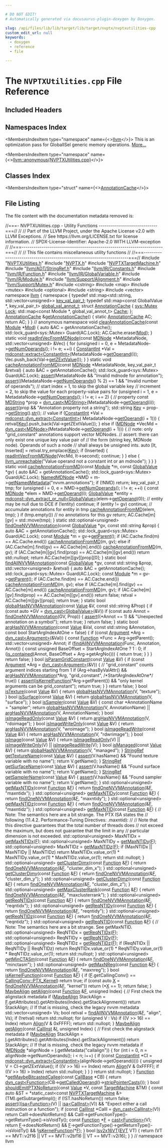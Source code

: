 ```yaml
---

# DO NOT EDIT!
# Automatically generated via docusaurus-plugin-doxygen by Doxygen.

slug: /api/files/lib/lib/target/lib/target/nvptx/nvptxutilities-cpp
custom_edit_url: null
keywords:
  - doxygen
  - reference
  - file

---
```





# The `NVPTXUtilities.cpp` File Reference

<DoxygenPage pluginConfig={pluginConfig}>



## Included Headers

<IncludesList>
<IncludesListItem
  filePath="NVPTXUtilities.h"
  permalink="/docs/api/files/lib/lib/target/lib/target/nvptx/nvptxutilities-h"
  isLocal="true" />
<IncludesListItem
  filePath="NVPTX.h"
  permalink="/docs/api/files/lib/lib/target/lib/target/nvptx/nvptx-h"
  isLocal="true" />
<IncludesListItem
  filePath="NVPTXTargetMachine.h"
  permalink="/docs/api/files/lib/lib/target/lib/target/nvptx/nvptxtargetmachine-h"
  isLocal="true" />
<IncludesListItem
  filePath="llvm/ADT/StringRef.h"
  permalink="/docs/api/files/include/include/llvm/include/llvm/adt/stringref-h"
  isLocal="true" />
<IncludesListItem
  filePath="llvm/IR/Constants.h"
  permalink="/docs/api/files/include/include/llvm/include/llvm/ir/constants-h"
  isLocal="true" />
<IncludesListItem
  filePath="llvm/IR/Function.h"
  permalink="/docs/api/files/include/include/llvm/include/llvm/ir/function-h"
  isLocal="true" />
<IncludesListItem
  filePath="llvm/IR/GlobalVariable.h"
  permalink="/docs/api/files/include/include/llvm/include/llvm/ir/globalvariable-h"
  isLocal="true" />
<IncludesListItem
  filePath="llvm/IR/Module.h"
  permalink="/docs/api/files/include/include/llvm/include/llvm/ir/module-h"
  isLocal="true" />
<IncludesListItem
  filePath="llvm/Support/Alignment.h"
  permalink="/docs/api/files/include/include/llvm/include/llvm/support/alignment-h"
  isLocal="true" />
<IncludesListItem
  filePath="llvm/Support/Mutex.h"
  permalink="/docs/api/files/include/include/llvm/include/llvm/support/mutex-h"
  isLocal="true" />
<IncludesListItem
  filePath="cstring"
  permalink=""
  isLocal="false" />
<IncludesListItem
  filePath="map"
  permalink=""
  isLocal="false" />
<IncludesListItem
  filePath="mutex"
  permalink=""
  isLocal="false" />
<IncludesListItem
  filePath="optional"
  permalink=""
  isLocal="false" />
<IncludesListItem
  filePath="string"
  permalink=""
  isLocal="false" />
<IncludesListItem
  filePath="vector"
  permalink=""
  isLocal="false" />
</IncludesList>

## Namespaces Index

<MembersIndex>

<MembersIndexItem
  type="namespace"
  name={<><a href="/docs/api/namespaces/llvm">llvm</a></>}>
This is an optimization pass for GlobalISel generic memory operations. <a href="/docs/api/namespaces/llvm/#details">More...</a>
</MembersIndexItem>

<MembersIndexItem
  type="namespace"
  name={<><a href="/docs/api/namespaces/llvm/anonymous-nvptxutilities-cpp-">llvm::anonymous&#123;NVPTXUtilities.cpp&#125;</a></>}>
</MembersIndexItem>

</MembersIndex>

## Classes Index

<MembersIndex>

<MembersIndexItem
  type="struct"
  name={<><a href="/docs/api/structs/llvm/anonymous-namespace-nvptxutilities-cpp-/annotationcache">AnnotationCache</a></>}>
</MembersIndexItem>

</MembersIndex>


## File Listing

The file content with the documentation metadata removed is:

<ProgramListing>

<Link id="l00001" /><CodeLine lineNumber="1"><Highlight kind="comment">//===- NVPTXUtilities.cpp - Utility Functions -----------------------------===//</Highlight><Highlight kind="normal"></Highlight></CodeLine>
<Link id="l00002" /><CodeLine lineNumber="2"><Highlight kind="normal"></Highlight><Highlight kind="comment">//</Highlight><Highlight kind="normal"></Highlight></CodeLine>
<Link id="l00003" /><CodeLine lineNumber="3"><Highlight kind="normal"></Highlight><Highlight kind="comment">// Part of the LLVM Project, under the Apache License v2.0 with LLVM Exceptions.</Highlight><Highlight kind="normal"></Highlight></CodeLine>
<Link id="l00004" /><CodeLine lineNumber="4"><Highlight kind="normal"></Highlight><Highlight kind="comment">// See https://llvm.org/LICENSE.txt for license information.</Highlight><Highlight kind="normal"></Highlight></CodeLine>
<Link id="l00005" /><CodeLine lineNumber="5"><Highlight kind="normal"></Highlight><Highlight kind="comment">// SPDX-License-Identifier: Apache-2.0 WITH LLVM-exception</Highlight><Highlight kind="normal"></Highlight></CodeLine>
<Link id="l00006" /><CodeLine lineNumber="6"><Highlight kind="normal"></Highlight><Highlight kind="comment">//</Highlight><Highlight kind="normal"></Highlight></CodeLine>
<Link id="l00007" /><CodeLine lineNumber="7"><Highlight kind="normal"></Highlight><Highlight kind="comment">//===----------------------------------------------------------------------===//</Highlight><Highlight kind="normal"></Highlight></CodeLine>
<Link id="l00008" /><CodeLine lineNumber="8"><Highlight kind="normal"></Highlight><Highlight kind="comment">//</Highlight><Highlight kind="normal"></Highlight></CodeLine>
<Link id="l00009" /><CodeLine lineNumber="9"><Highlight kind="normal"></Highlight><Highlight kind="comment">// This file contains miscellaneous utility functions</Highlight><Highlight kind="normal"></Highlight></CodeLine>
<Link id="l00010" /><CodeLine lineNumber="10"><Highlight kind="normal"></Highlight><Highlight kind="comment">//</Highlight><Highlight kind="normal"></Highlight></CodeLine>
<Link id="l00011" /><CodeLine lineNumber="11"><Highlight kind="normal"></Highlight><Highlight kind="comment">//===----------------------------------------------------------------------===//</Highlight><Highlight kind="normal"></Highlight></CodeLine>
<Link id="l00012" /><CodeLine lineNumber="12"><Highlight kind="normal"></Highlight></CodeLine>
<Link id="l00013" /><CodeLine lineNumber="13"><Highlight kind="normal"></Highlight><Highlight kind="preprocessor">#include &quot;<a href="/docs/api/files/lib/lib/target/lib/target/nvptx/nvptxutilities-h">NVPTXUtilities.h</a>&quot;</Highlight><Highlight kind="normal"></Highlight></CodeLine>
<Link id="l00014" /><CodeLine lineNumber="14"><Highlight kind="normal"></Highlight><Highlight kind="preprocessor">#include &quot;<a href="/docs/api/files/lib/lib/target/lib/target/nvptx/nvptx-h">NVPTX.h</a>&quot;</Highlight><Highlight kind="normal"></Highlight></CodeLine>
<Link id="l00015" /><CodeLine lineNumber="15"><Highlight kind="normal"></Highlight><Highlight kind="preprocessor">#include &quot;<a href="/docs/api/files/lib/lib/target/lib/target/nvptx/nvptxtargetmachine-h">NVPTXTargetMachine.h</a>&quot;</Highlight><Highlight kind="normal"></Highlight></CodeLine>
<Link id="l00016" /><CodeLine lineNumber="16"><Highlight kind="normal"></Highlight><Highlight kind="preprocessor">#include &quot;<a href="/docs/api/files/include/include/llvm/include/llvm/adt/stringref-h">llvm/ADT/StringRef.h</a>&quot;</Highlight><Highlight kind="normal"></Highlight></CodeLine>
<Link id="l00017" /><CodeLine lineNumber="17"><Highlight kind="normal"></Highlight><Highlight kind="preprocessor">#include &quot;<a href="/docs/api/files/include/include/llvm/include/llvm/ir/constants-h">llvm/IR/Constants.h</a>&quot;</Highlight><Highlight kind="normal"></Highlight></CodeLine>
<Link id="l00018" /><CodeLine lineNumber="18"><Highlight kind="normal"></Highlight><Highlight kind="preprocessor">#include &quot;<a href="/docs/api/files/include/include/llvm/include/llvm/ir/function-h">llvm/IR/Function.h</a>&quot;</Highlight><Highlight kind="normal"></Highlight></CodeLine>
<Link id="l00019" /><CodeLine lineNumber="19"><Highlight kind="normal"></Highlight><Highlight kind="preprocessor">#include &quot;<a href="/docs/api/files/include/include/llvm/include/llvm/ir/globalvariable-h">llvm/IR/GlobalVariable.h</a>&quot;</Highlight><Highlight kind="normal"></Highlight></CodeLine>
<Link id="l00020" /><CodeLine lineNumber="20"><Highlight kind="normal"></Highlight><Highlight kind="preprocessor">#include &quot;<a href="/docs/api/files/include/include/llvm/include/llvm/ir/module-h">llvm/IR/Module.h</a>&quot;</Highlight><Highlight kind="normal"></Highlight></CodeLine>
<Link id="l00021" /><CodeLine lineNumber="21"><Highlight kind="normal"></Highlight><Highlight kind="preprocessor">#include &quot;<a href="/docs/api/files/include/include/llvm/include/llvm/support/alignment-h">llvm/Support/Alignment.h</a>&quot;</Highlight><Highlight kind="normal"></Highlight></CodeLine>
<Link id="l00022" /><CodeLine lineNumber="22"><Highlight kind="normal"></Highlight><Highlight kind="preprocessor">#include &quot;<a href="/docs/api/files/include/include/llvm/include/llvm/support/mutex-h">llvm/Support/Mutex.h</a>&quot;</Highlight><Highlight kind="normal"></Highlight></CodeLine>
<Link id="l00023" /><CodeLine lineNumber="23"><Highlight kind="normal"></Highlight><Highlight kind="preprocessor">#include &lt;cstring&gt;</Highlight><Highlight kind="normal"></Highlight></CodeLine>
<Link id="l00024" /><CodeLine lineNumber="24"><Highlight kind="normal"></Highlight><Highlight kind="preprocessor">#include &lt;map&gt;</Highlight><Highlight kind="normal"></Highlight></CodeLine>
<Link id="l00025" /><CodeLine lineNumber="25"><Highlight kind="normal"></Highlight><Highlight kind="preprocessor">#include &lt;mutex&gt;</Highlight><Highlight kind="normal"></Highlight></CodeLine>
<Link id="l00026" /><CodeLine lineNumber="26"><Highlight kind="normal"></Highlight><Highlight kind="preprocessor">#include &lt;optional&gt;</Highlight><Highlight kind="normal"></Highlight></CodeLine>
<Link id="l00027" /><CodeLine lineNumber="27"><Highlight kind="normal"></Highlight><Highlight kind="preprocessor">#include &lt;string&gt;</Highlight><Highlight kind="normal"></Highlight></CodeLine>
<Link id="l00028" /><CodeLine lineNumber="28"><Highlight kind="normal"></Highlight><Highlight kind="preprocessor">#include &lt;vector&gt;</Highlight><Highlight kind="normal"></Highlight></CodeLine>
<Link id="l00029" /><CodeLine lineNumber="29"><Highlight kind="normal"></Highlight></CodeLine>
<Link id="l00030" /><CodeLine lineNumber="30"><Highlight kind="normal"></Highlight><Highlight kind="keyword">namespace </Highlight><Highlight kind="normal"><a href="/docs/api/namespaces/llvm">llvm</a> &#123;</Highlight></CodeLine>
<Link id="l00031" /><CodeLine lineNumber="31"><Highlight kind="normal"></Highlight></CodeLine>
<Link id="l00032" /><CodeLine lineNumber="32" lineLink="/docs/api/namespaces/llvm/anonymous-nvptxutilities-cpp-"><Highlight kind="normal"></Highlight><Highlight kind="keyword">namespace </Highlight><Highlight kind="normal">&#123;</Highlight></CodeLine>
<Link id="l00033" /><CodeLine lineNumber="33" lineLink="/docs/api/namespaces/llvm/anonymous-nvptxutilities-cpp-/#a94a0fa2944b11ac5415ef94b8fdbe0ab"><Highlight kind="normal"></Highlight><Highlight kind="keyword">typedef</Highlight><Highlight kind="normal"> std::map&lt;std::string, std::vector&lt;unsigned&gt;&gt; <a href="/docs/api/namespaces/llvm/anonymous-nvptxutilities-cpp-/#a94a0fa2944b11ac5415ef94b8fdbe0ab">key&#95;val&#95;pair&#95;t</a>;</Highlight></CodeLine>
<Link id="l00034" /><CodeLine lineNumber="34" lineLink="/docs/api/namespaces/llvm/anonymous-nvptxutilities-cpp-/#af470e1f12e58de6dec686d0b2cec9313"><Highlight kind="normal"></Highlight><Highlight kind="keyword">typedef</Highlight><Highlight kind="normal"> std::map&lt;const GlobalValue &#42;, key&#95;val&#95;pair&#95;t&gt; <a href="/docs/api/namespaces/llvm/anonymous-nvptxutilities-cpp-/#af470e1f12e58de6dec686d0b2cec9313">global&#95;val&#95;annot&#95;t</a>;</Highlight></CodeLine>
<Link id="l00035" /><CodeLine lineNumber="35"><Highlight kind="normal"></Highlight></CodeLine>
<Link id="l00036" /><CodeLine lineNumber="36" lineLink="/docs/api/structs/llvm/anonymous-namespace-nvptxutilities-cpp-/annotationcache"><Highlight kind="normal"></Highlight><Highlight kind="keyword">struct </Highlight><Highlight kind="normal"><a href="/docs/api/structs/llvm/anonymous-namespace-nvptxutilities-cpp-/annotationcache">AnnotationCache</a> &#123;</Highlight></CodeLine>
<Link id="l00037" /><CodeLine lineNumber="37" lineLink="/docs/api/structs/llvm/anonymous-namespace-nvptxutilities-cpp-/annotationcache/#a474ef76528f28e203bf5c4debe0656da"><Highlight kind="normal">  <a href="/docs/api/namespaces/llvm/sys/#a52d48084c5b60251870b6118e4670fee">sys::Mutex</a> <a href="/docs/api/structs/llvm/anonymous-namespace-nvptxutilities-cpp-/annotationcache/#a474ef76528f28e203bf5c4debe0656da">Lock</a>;</Highlight></CodeLine>
<Link id="l00038" /><CodeLine lineNumber="38" lineLink="/docs/api/structs/llvm/anonymous-namespace-nvptxutilities-cpp-/annotationcache/#a3810e3b672aaa1e8f576d7abfb4ca006"><Highlight kind="normal">  std::map&lt;const Module &#42;, global&#95;val&#95;annot&#95;t&gt; <a href="/docs/api/structs/llvm/anonymous-namespace-nvptxutilities-cpp-/annotationcache/#a3810e3b672aaa1e8f576d7abfb4ca006">Cache</a>;</Highlight></CodeLine>
<Link id="l00039" /><CodeLine lineNumber="39"><Highlight kind="normal">&#125;;</Highlight></CodeLine>
<Link id="l00040" /><CodeLine lineNumber="40"><Highlight kind="normal"></Highlight></CodeLine>
<Link id="l00041" /><CodeLine lineNumber="41" lineLink="/docs/api/namespaces/llvm/anonymous-nvptxutilities-cpp-/#a25e576105f071f0e6f05c05ac46eec5d"><Highlight kind="normal"><a href="/docs/api/structs/llvm/anonymous-namespace-nvptxutilities-cpp-/annotationcache">AnnotationCache</a> &amp;<a href="/docs/api/namespaces/llvm/anonymous-nvptxutilities-cpp-/#a25e576105f071f0e6f05c05ac46eec5d">getAnnotationCache</a>() &#123;</Highlight></CodeLine>
<Link id="l00042" /><CodeLine lineNumber="42"><Highlight kind="normal">  </Highlight><Highlight kind="keyword">static</Highlight><Highlight kind="normal"> <a href="/docs/api/structs/llvm/anonymous-namespace-nvptxutilities-cpp-/annotationcache">AnnotationCache</a> AC;</Highlight></CodeLine>
<Link id="l00043" /><CodeLine lineNumber="43"><Highlight kind="normal">  </Highlight><Highlight kind="keywordflow">return</Highlight><Highlight kind="normal"> AC;</Highlight></CodeLine>
<Link id="l00044" /><CodeLine lineNumber="44"><Highlight kind="normal">&#125;</Highlight></CodeLine>
<Link id="l00045" /><CodeLine lineNumber="45"><Highlight kind="normal">&#125; </Highlight><Highlight kind="comment">// anonymous namespace</Highlight><Highlight kind="normal"></Highlight></CodeLine>
<Link id="l00046" /><CodeLine lineNumber="46"><Highlight kind="normal"></Highlight></CodeLine>
<Link id="l00047" /><CodeLine lineNumber="47" lineLink="/docs/api/namespaces/llvm/#a7aff7c97df1968a9765e1f44a5e745fa"><Highlight kind="normal"></Highlight><Highlight kind="keywordtype">void</Highlight><Highlight kind="normal"> <a href="/docs/api/namespaces/llvm/#a7aff7c97df1968a9765e1f44a5e745fa">clearAnnotationCache</a>(</Highlight><Highlight kind="keyword">const</Highlight><Highlight kind="normal"> <a href="/docs/api/classes/llvm/module">Module</a> &#42;<a href="/docs/api/namespaces/llvm/#a9db8c44b250b90e3ab7e4d144e7c9c2ea7aeb0277500c86e4aa6bd23f9a737942">Mod</a>) &#123;</Highlight></CodeLine>
<Link id="l00048" /><CodeLine lineNumber="48"><Highlight kind="normal">  </Highlight><Highlight kind="keyword">auto</Highlight><Highlight kind="normal"> &amp;AC = getAnnotationCache();</Highlight></CodeLine>
<Link id="l00049" /><CodeLine lineNumber="49"><Highlight kind="normal">  std::lock&#95;guard&lt;sys::Mutex&gt; Guard(AC.Lock);</Highlight></CodeLine>
<Link id="l00050" /><CodeLine lineNumber="50"><Highlight kind="normal">  AC.Cache.erase(<a href="/docs/api/namespaces/llvm/#a9db8c44b250b90e3ab7e4d144e7c9c2ea7aeb0277500c86e4aa6bd23f9a737942">Mod</a>);</Highlight></CodeLine>
<Link id="l00051" /><CodeLine lineNumber="51"><Highlight kind="normal">&#125;</Highlight></CodeLine>
<Link id="l00052" /><CodeLine lineNumber="52"><Highlight kind="normal"></Highlight></CodeLine>
<Link id="l00053" /><CodeLine lineNumber="53" lineLink="/docs/api/namespaces/llvm/#a1b14864699b62834e6644a2692c3743e"><Highlight kind="normal"></Highlight><Highlight kind="keyword">static</Highlight><Highlight kind="normal"> </Highlight><Highlight kind="keywordtype">void</Highlight><Highlight kind="normal"> <a href="/docs/api/namespaces/llvm/#a1b14864699b62834e6644a2692c3743e">readIntVecFromMDNode</a>(</Highlight><Highlight kind="keyword">const</Highlight><Highlight kind="normal"> <a href="/docs/api/classes/llvm/mdnode">MDNode</a> &#42;MetadataNode,</Highlight></CodeLine>
<Link id="l00054" /><CodeLine lineNumber="54"><Highlight kind="normal">                                 std::vector&lt;unsigned&gt; &amp;Vec) &#123;</Highlight></CodeLine>
<Link id="l00055" /><CodeLine lineNumber="55"><Highlight kind="normal">  </Highlight><Highlight kind="keywordflow">for</Highlight><Highlight kind="normal"> (</Highlight><Highlight kind="keywordtype">unsigned</Highlight><Highlight kind="normal"> i = 0, e = MetadataNode-&gt;<a href="/docs/api/classes/llvm/mdnode/#aa4068e37ec583962685e3567dc102ae5">getNumOperands</a>(); i != e; ++i) &#123;</Highlight></CodeLine>
<Link id="l00056" /><CodeLine lineNumber="56"><Highlight kind="normal">    <a href="/docs/api/classes/llvm/constantint">ConstantInt</a> &#42;Val =</Highlight></CodeLine>
<Link id="l00057" /><CodeLine lineNumber="57"><Highlight kind="normal">        <a href="/docs/api/namespaces/llvm/mdconst/#ad938857d6c6603847adf3a8cbe403d17">mdconst::extract&lt;ConstantInt&gt;</a>(MetadataNode-&gt;<a href="/docs/api/classes/llvm/mdnode/#a42409838a49255a3770da1469872f20b">getOperand</a>(i));</Highlight></CodeLine>
<Link id="l00058" /><CodeLine lineNumber="58"><Highlight kind="normal">    Vec.push&#95;back(Val-&gt;<a href="/docs/api/classes/llvm/constantint/#ac09a21c371a9c535cbc13e8f82503aec">getZExtValue</a>());</Highlight></CodeLine>
<Link id="l00059" /><CodeLine lineNumber="59"><Highlight kind="normal">  &#125;</Highlight></CodeLine>
<Link id="l00060" /><CodeLine lineNumber="60"><Highlight kind="normal">&#125;</Highlight></CodeLine>
<Link id="l00061" /><CodeLine lineNumber="61"><Highlight kind="normal"></Highlight></CodeLine>
<Link id="l00062" /><CodeLine lineNumber="62" lineLink="/docs/api/namespaces/llvm/#a78b74816ecfd86997bf31b5bc2eb0cd1"><Highlight kind="normal"></Highlight><Highlight kind="keyword">static</Highlight><Highlight kind="normal"> </Highlight><Highlight kind="keywordtype">void</Highlight><Highlight kind="normal"> <a href="/docs/api/namespaces/llvm/#a78b74816ecfd86997bf31b5bc2eb0cd1">cacheAnnotationFromMD</a>(</Highlight><Highlight kind="keyword">const</Highlight><Highlight kind="normal"> <a href="/docs/api/classes/llvm/mdnode">MDNode</a> &#42;MetadataNode,</Highlight></CodeLine>
<Link id="l00063" /><CodeLine lineNumber="63"><Highlight kind="normal">                                  key&#95;val&#95;pair&#95;t &amp;retval) &#123;</Highlight></CodeLine>
<Link id="l00064" /><CodeLine lineNumber="64"><Highlight kind="normal">  </Highlight><Highlight kind="keyword">auto</Highlight><Highlight kind="normal"> &amp;AC = getAnnotationCache();</Highlight></CodeLine>
<Link id="l00065" /><CodeLine lineNumber="65"><Highlight kind="normal">  std::lock&#95;guard&lt;sys::Mutex&gt; Guard(AC.Lock);</Highlight></CodeLine>
<Link id="l00066" /><CodeLine lineNumber="66"><Highlight kind="normal">  <a href="/docs/api/files/lib/lib/target/lib/target/amdgpu/silowercontrolflow-cpp/#a4868c5d81c5ccc98c47aeab6244346a0">assert</a>(MetadataNode &amp;&amp; </Highlight><Highlight kind="stringliteral">&quot;Invalid mdnode for annotation&quot;</Highlight><Highlight kind="normal">);</Highlight></CodeLine>
<Link id="l00067" /><CodeLine lineNumber="67"><Highlight kind="normal">  <a href="/docs/api/files/lib/lib/target/lib/target/amdgpu/silowercontrolflow-cpp/#a4868c5d81c5ccc98c47aeab6244346a0">assert</a>((MetadataNode-&gt;<a href="/docs/api/classes/llvm/mdnode/#aa4068e37ec583962685e3567dc102ae5">getNumOperands</a>() % 2) == 1 &amp;&amp;</Highlight></CodeLine>
<Link id="l00068" /><CodeLine lineNumber="68"><Highlight kind="normal">         </Highlight><Highlight kind="stringliteral">&quot;Invalid number of operands&quot;</Highlight><Highlight kind="normal">);</Highlight></CodeLine>
<Link id="l00069" /><CodeLine lineNumber="69"><Highlight kind="normal">  </Highlight><Highlight kind="comment">// start index = 1, to skip the global variable key</Highlight><Highlight kind="normal"></Highlight></CodeLine>
<Link id="l00070" /><CodeLine lineNumber="70"><Highlight kind="normal">  </Highlight><Highlight kind="comment">// increment = 2, to skip the value for each property-value pairs</Highlight><Highlight kind="normal"></Highlight></CodeLine>
<Link id="l00071" /><CodeLine lineNumber="71"><Highlight kind="normal">  </Highlight><Highlight kind="keywordflow">for</Highlight><Highlight kind="normal"> (</Highlight><Highlight kind="keywordtype">unsigned</Highlight><Highlight kind="normal"> i = 1, e = MetadataNode-&gt;<a href="/docs/api/classes/llvm/mdnode/#aa4068e37ec583962685e3567dc102ae5">getNumOperands</a>(); i != e; i += 2) &#123;</Highlight></CodeLine>
<Link id="l00072" /><CodeLine lineNumber="72"><Highlight kind="normal">    </Highlight><Highlight kind="comment">// property</Highlight><Highlight kind="normal"></Highlight></CodeLine>
<Link id="l00073" /><CodeLine lineNumber="73"><Highlight kind="normal">    </Highlight><Highlight kind="keyword">const</Highlight><Highlight kind="normal"> <a href="/docs/api/classes/llvm/mdstring">MDString</a> &#42;prop = <a href="/docs/api/namespaces/llvm/#a22eeee01734061ac1b31ccd994c49eef">dyn&#95;cast&lt;MDString&gt;</a>(MetadataNode-&gt;<a href="/docs/api/classes/llvm/mdnode/#a42409838a49255a3770da1469872f20b">getOperand</a>(i));</Highlight></CodeLine>
<Link id="l00074" /><CodeLine lineNumber="74"><Highlight kind="normal">    <a href="/docs/api/files/lib/lib/target/lib/target/amdgpu/silowercontrolflow-cpp/#a4868c5d81c5ccc98c47aeab6244346a0">assert</a>(prop &amp;&amp; </Highlight><Highlight kind="stringliteral">&quot;Annotation property not a string&quot;</Highlight><Highlight kind="normal">);</Highlight></CodeLine>
<Link id="l00075" /><CodeLine lineNumber="75"><Highlight kind="normal">    std::string <a href="/docs/api/namespaces/llvm/#a98c6256d0644613c6b5b3e2ef06ef5ce">Key</a> = prop-&gt;<a href="/docs/api/classes/llvm/mdstring/#ae44259d9edd71181ea8b89d18f27a967">getString</a>().<a href="/docs/api/classes/llvm/stringref/#a223dd14e7d12bc5cea01889b972a98b2">str</a>();</Highlight></CodeLine>
<Link id="l00076" /><CodeLine lineNumber="76"><Highlight kind="normal"></Highlight></CodeLine>
<Link id="l00077" /><CodeLine lineNumber="77"><Highlight kind="normal">    </Highlight><Highlight kind="comment">// value</Highlight><Highlight kind="normal"></Highlight></CodeLine>
<Link id="l00078" /><CodeLine lineNumber="78"><Highlight kind="normal">    </Highlight><Highlight kind="keywordflow">if</Highlight><Highlight kind="normal"> (<a href="/docs/api/classes/llvm/constantint">ConstantInt</a> &#42;Val = <a href="/docs/api/namespaces/llvm/mdconst/#ad7ca5290dc5789cbeae763690e6edccf">mdconst::dyn&#95;extract&lt;ConstantInt&gt;</a>(</Highlight></CodeLine>
<Link id="l00079" /><CodeLine lineNumber="79"><Highlight kind="normal">            MetadataNode-&gt;<a href="/docs/api/classes/llvm/mdnode/#a42409838a49255a3770da1469872f20b">getOperand</a>(i + 1))) &#123;</Highlight></CodeLine>
<Link id="l00080" /><CodeLine lineNumber="80"><Highlight kind="normal">      retval&#91;<a href="/docs/api/namespaces/llvm/#a98c6256d0644613c6b5b3e2ef06ef5ce">Key</a>&#93;.push&#95;back(Val-&gt;getZExtValue());</Highlight></CodeLine>
<Link id="l00081" /><CodeLine lineNumber="81"><Highlight kind="normal">    &#125; </Highlight><Highlight kind="keywordflow">else</Highlight><Highlight kind="normal"> </Highlight><Highlight kind="keywordflow">if</Highlight><Highlight kind="normal"> (<a href="/docs/api/classes/llvm/mdnode">MDNode</a> &#42;VecMd =</Highlight></CodeLine>
<Link id="l00082" /><CodeLine lineNumber="82"><Highlight kind="normal">                   <a href="/docs/api/namespaces/llvm/#a22eeee01734061ac1b31ccd994c49eef">dyn&#95;cast&lt;MDNode&gt;</a>(MetadataNode-&gt;<a href="/docs/api/classes/llvm/mdnode/#a42409838a49255a3770da1469872f20b">getOperand</a>(i + 1))) &#123;</Highlight></CodeLine>
<Link id="l00083" /><CodeLine lineNumber="83"><Highlight kind="normal">      </Highlight><Highlight kind="comment">// note: only &quot;grid&#95;constant&quot; annotations support vector MDNodes.</Highlight><Highlight kind="normal"></Highlight></CodeLine>
<Link id="l00084" /><CodeLine lineNumber="84"><Highlight kind="normal">      </Highlight><Highlight kind="comment">// assert: there can only exist one unique key value pair of</Highlight><Highlight kind="normal"></Highlight></CodeLine>
<Link id="l00085" /><CodeLine lineNumber="85"><Highlight kind="normal">      </Highlight><Highlight kind="comment">// the form (string key, MDNode node). Operands of such a node</Highlight><Highlight kind="normal"></Highlight></CodeLine>
<Link id="l00086" /><CodeLine lineNumber="86"><Highlight kind="normal">      </Highlight><Highlight kind="comment">// shall always be unsigned ints.</Highlight><Highlight kind="normal"></Highlight></CodeLine>
<Link id="l00087" /><CodeLine lineNumber="87"><Highlight kind="normal">      </Highlight><Highlight kind="keyword">auto</Highlight><Highlight kind="normal"> &#91;It, Inserted&#93; = retval.try&#95;emplace(<a href="/docs/api/namespaces/llvm/#a98c6256d0644613c6b5b3e2ef06ef5ce">Key</a>);</Highlight></CodeLine>
<Link id="l00088" /><CodeLine lineNumber="88"><Highlight kind="normal">      </Highlight><Highlight kind="keywordflow">if</Highlight><Highlight kind="normal"> (Inserted) &#123;</Highlight></CodeLine>
<Link id="l00089" /><CodeLine lineNumber="89"><Highlight kind="normal">        <a href="/docs/api/namespaces/llvm/#a1b14864699b62834e6644a2692c3743e">readIntVecFromMDNode</a>(VecMd, It-&gt;second);</Highlight></CodeLine>
<Link id="l00090" /><CodeLine lineNumber="90"><Highlight kind="normal">        </Highlight><Highlight kind="keywordflow">continue</Highlight><Highlight kind="normal">;</Highlight></CodeLine>
<Link id="l00091" /><CodeLine lineNumber="91"><Highlight kind="normal">      &#125;</Highlight></CodeLine>
<Link id="l00092" /><CodeLine lineNumber="92"><Highlight kind="normal">    &#125; </Highlight><Highlight kind="keywordflow">else</Highlight><Highlight kind="normal"> &#123;</Highlight></CodeLine>
<Link id="l00093" /><CodeLine lineNumber="93"><Highlight kind="normal">      <a href="/docs/api/files/include/include/llvm/include/llvm/support/errorhandling-h/#ace243f5c25697a1107cce46626b3dc94">llvm&#95;unreachable</a>(</Highlight><Highlight kind="stringliteral">&quot;Value operand not a constant int or an mdnode&quot;</Highlight><Highlight kind="normal">);</Highlight></CodeLine>
<Link id="l00094" /><CodeLine lineNumber="94"><Highlight kind="normal">    &#125;</Highlight></CodeLine>
<Link id="l00095" /><CodeLine lineNumber="95"><Highlight kind="normal">  &#125;</Highlight></CodeLine>
<Link id="l00096" /><CodeLine lineNumber="96"><Highlight kind="normal">&#125;</Highlight></CodeLine>
<Link id="l00097" /><CodeLine lineNumber="97"><Highlight kind="normal"></Highlight></CodeLine>
<Link id="l00098" /><CodeLine lineNumber="98" lineLink="/docs/api/namespaces/llvm/#a3a75955141a4289e3ff78d21aea406a6"><Highlight kind="normal"></Highlight><Highlight kind="keyword">static</Highlight><Highlight kind="normal"> </Highlight><Highlight kind="keywordtype">void</Highlight><Highlight kind="normal"> <a href="/docs/api/namespaces/llvm/#a78b74816ecfd86997bf31b5bc2eb0cd1">cacheAnnotationFromMD</a>(</Highlight><Highlight kind="keyword">const</Highlight><Highlight kind="normal"> <a href="/docs/api/classes/llvm/module">Module</a> &#42;m, </Highlight><Highlight kind="keyword">const</Highlight><Highlight kind="normal"> <a href="/docs/api/classes/llvm/globalvalue">GlobalValue</a> &#42;gv) &#123;</Highlight></CodeLine>
<Link id="l00099" /><CodeLine lineNumber="99"><Highlight kind="normal">  </Highlight><Highlight kind="keyword">auto</Highlight><Highlight kind="normal"> &amp;AC = getAnnotationCache();</Highlight></CodeLine>
<Link id="l00100" /><CodeLine lineNumber="100"><Highlight kind="normal">  std::lock&#95;guard&lt;sys::Mutex&gt; Guard(AC.Lock);</Highlight></CodeLine>
<Link id="l00101" /><CodeLine lineNumber="101"><Highlight kind="normal">  <a href="/docs/api/classes/llvm/namedmdnode">NamedMDNode</a> &#42;NMD = m-&gt;<a href="/docs/api/classes/llvm/module/#a06bb57eb1830a137e7b8f8b25908ed24">getNamedMetadata</a>(</Highlight><Highlight kind="stringliteral">&quot;nvvm.annotations&quot;</Highlight><Highlight kind="normal">);</Highlight></CodeLine>
<Link id="l00102" /><CodeLine lineNumber="102"><Highlight kind="normal">  </Highlight><Highlight kind="keywordflow">if</Highlight><Highlight kind="normal"> (!NMD)</Highlight></CodeLine>
<Link id="l00103" /><CodeLine lineNumber="103"><Highlight kind="normal">    </Highlight><Highlight kind="keywordflow">return</Highlight><Highlight kind="normal">;</Highlight></CodeLine>
<Link id="l00104" /><CodeLine lineNumber="104"><Highlight kind="normal">  key&#95;val&#95;pair&#95;t tmp;</Highlight></CodeLine>
<Link id="l00105" /><CodeLine lineNumber="105"><Highlight kind="normal">  </Highlight><Highlight kind="keywordflow">for</Highlight><Highlight kind="normal"> (</Highlight><Highlight kind="keywordtype">unsigned</Highlight><Highlight kind="normal"> i = 0, e = NMD-&gt;<a href="/docs/api/classes/llvm/namedmdnode/#acde8007e0e69969423e2de52343b702f">getNumOperands</a>(); i != e; ++i) &#123;</Highlight></CodeLine>
<Link id="l00106" /><CodeLine lineNumber="106"><Highlight kind="normal">    </Highlight><Highlight kind="keyword">const</Highlight><Highlight kind="normal"> <a href="/docs/api/classes/llvm/mdnode">MDNode</a> &#42;elem = NMD-&gt;<a href="/docs/api/classes/llvm/namedmdnode/#aa24b566603d206b0e74bf63daf521078">getOperand</a>(i);</Highlight></CodeLine>
<Link id="l00107" /><CodeLine lineNumber="107"><Highlight kind="normal"></Highlight></CodeLine>
<Link id="l00108" /><CodeLine lineNumber="108"><Highlight kind="normal">    <a href="/docs/api/classes/llvm/globalvalue">GlobalValue</a> &#42;entity =</Highlight></CodeLine>
<Link id="l00109" /><CodeLine lineNumber="109"><Highlight kind="normal">        <a href="/docs/api/namespaces/llvm/mdconst/#a2d40c0621205b0cbd5f642d970cbb896">mdconst::dyn&#95;extract&#95;or&#95;null&lt;GlobalValue&gt;</a>(elem-&gt;<a href="/docs/api/classes/llvm/mdnode/#a42409838a49255a3770da1469872f20b">getOperand</a>(0));</Highlight></CodeLine>
<Link id="l00110" /><CodeLine lineNumber="110"><Highlight kind="normal">    </Highlight><Highlight kind="comment">// entity may be null due to DCE</Highlight><Highlight kind="normal"></Highlight></CodeLine>
<Link id="l00111" /><CodeLine lineNumber="111"><Highlight kind="normal">    </Highlight><Highlight kind="keywordflow">if</Highlight><Highlight kind="normal"> (!entity)</Highlight></CodeLine>
<Link id="l00112" /><CodeLine lineNumber="112"><Highlight kind="normal">      </Highlight><Highlight kind="keywordflow">continue</Highlight><Highlight kind="normal">;</Highlight></CodeLine>
<Link id="l00113" /><CodeLine lineNumber="113"><Highlight kind="normal">    </Highlight><Highlight kind="keywordflow">if</Highlight><Highlight kind="normal"> (entity != gv)</Highlight></CodeLine>
<Link id="l00114" /><CodeLine lineNumber="114"><Highlight kind="normal">      </Highlight><Highlight kind="keywordflow">continue</Highlight><Highlight kind="normal">;</Highlight></CodeLine>
<Link id="l00115" /><CodeLine lineNumber="115"><Highlight kind="normal"></Highlight></CodeLine>
<Link id="l00116" /><CodeLine lineNumber="116"><Highlight kind="normal">    </Highlight><Highlight kind="comment">// accumulate annotations for entity in tmp</Highlight><Highlight kind="normal"></Highlight></CodeLine>
<Link id="l00117" /><CodeLine lineNumber="117"><Highlight kind="normal">    <a href="/docs/api/namespaces/llvm/#a78b74816ecfd86997bf31b5bc2eb0cd1">cacheAnnotationFromMD</a>(elem, tmp);</Highlight></CodeLine>
<Link id="l00118" /><CodeLine lineNumber="118"><Highlight kind="normal">  &#125;</Highlight></CodeLine>
<Link id="l00119" /><CodeLine lineNumber="119"><Highlight kind="normal"></Highlight></CodeLine>
<Link id="l00120" /><CodeLine lineNumber="120"><Highlight kind="normal">  </Highlight><Highlight kind="keywordflow">if</Highlight><Highlight kind="normal"> (tmp.empty()) </Highlight><Highlight kind="comment">// no annotations for this gv</Highlight><Highlight kind="normal"></Highlight></CodeLine>
<Link id="l00121" /><CodeLine lineNumber="121"><Highlight kind="normal">    </Highlight><Highlight kind="keywordflow">return</Highlight><Highlight kind="normal">;</Highlight></CodeLine>
<Link id="l00122" /><CodeLine lineNumber="122"><Highlight kind="normal"></Highlight></CodeLine>
<Link id="l00123" /><CodeLine lineNumber="123"><Highlight kind="normal">  AC.Cache&#91;m&#93;&#91;gv&#93; = std::move(tmp);</Highlight></CodeLine>
<Link id="l00124" /><CodeLine lineNumber="124"><Highlight kind="normal">&#125;</Highlight></CodeLine>
<Link id="l00125" /><CodeLine lineNumber="125"><Highlight kind="normal"></Highlight></CodeLine>
<Link id="l00126" /><CodeLine lineNumber="126" lineLink="/docs/api/namespaces/llvm/#ac1dd7ea698f877f9b1aa11040f40f6d6"><Highlight kind="normal"></Highlight><Highlight kind="keyword">static</Highlight><Highlight kind="normal"> std::optional&lt;unsigned&gt; <a href="/docs/api/namespaces/llvm/#ac1dd7ea698f877f9b1aa11040f40f6d6">findOneNVVMAnnotation</a>(</Highlight><Highlight kind="keyword">const</Highlight><Highlight kind="normal"> <a href="/docs/api/classes/llvm/globalvalue">GlobalValue</a> &#42;gv,</Highlight></CodeLine>
<Link id="l00127" /><CodeLine lineNumber="127"><Highlight kind="normal">                                                     </Highlight><Highlight kind="keyword">const</Highlight><Highlight kind="normal"> std::string &amp;prop) &#123;</Highlight></CodeLine>
<Link id="l00128" /><CodeLine lineNumber="128"><Highlight kind="normal">  </Highlight><Highlight kind="keyword">auto</Highlight><Highlight kind="normal"> &amp;AC = getAnnotationCache();</Highlight></CodeLine>
<Link id="l00129" /><CodeLine lineNumber="129"><Highlight kind="normal">  std::lock&#95;guard&lt;sys::Mutex&gt; Guard(AC.Lock);</Highlight></CodeLine>
<Link id="l00130" /><CodeLine lineNumber="130"><Highlight kind="normal">  </Highlight><Highlight kind="keyword">const</Highlight><Highlight kind="normal"> <a href="/docs/api/classes/llvm/module">Module</a> &#42;m = gv-&gt;<a href="/docs/api/classes/llvm/globalvalue/#a739b30c811f1eece61b05320ddf44e5b">getParent</a>();</Highlight></CodeLine>
<Link id="l00131" /><CodeLine lineNumber="131"><Highlight kind="normal">  </Highlight><Highlight kind="keywordflow">if</Highlight><Highlight kind="normal"> (AC.Cache.find(m) == AC.Cache.end())</Highlight></CodeLine>
<Link id="l00132" /><CodeLine lineNumber="132"><Highlight kind="normal">    <a href="/docs/api/namespaces/llvm/#a78b74816ecfd86997bf31b5bc2eb0cd1">cacheAnnotationFromMD</a>(m, gv);</Highlight></CodeLine>
<Link id="l00133" /><CodeLine lineNumber="133"><Highlight kind="normal">  </Highlight><Highlight kind="keywordflow">else</Highlight><Highlight kind="normal"> </Highlight><Highlight kind="keywordflow">if</Highlight><Highlight kind="normal"> (AC.Cache&#91;m&#93;.find(gv) == AC.Cache&#91;m&#93;.end())</Highlight></CodeLine>
<Link id="l00134" /><CodeLine lineNumber="134"><Highlight kind="normal">    <a href="/docs/api/namespaces/llvm/#a78b74816ecfd86997bf31b5bc2eb0cd1">cacheAnnotationFromMD</a>(m, gv);</Highlight></CodeLine>
<Link id="l00135" /><CodeLine lineNumber="135"><Highlight kind="normal">  </Highlight><Highlight kind="keywordflow">if</Highlight><Highlight kind="normal"> (AC.Cache&#91;m&#93;&#91;gv&#93;.find(prop) == AC.Cache&#91;m&#93;&#91;gv&#93;.end())</Highlight></CodeLine>
<Link id="l00136" /><CodeLine lineNumber="136"><Highlight kind="normal">    </Highlight><Highlight kind="keywordflow">return</Highlight><Highlight kind="normal"> std::nullopt;</Highlight></CodeLine>
<Link id="l00137" /><CodeLine lineNumber="137"><Highlight kind="normal">  </Highlight><Highlight kind="keywordflow">return</Highlight><Highlight kind="normal"> AC.Cache&#91;m&#93;&#91;gv&#93;&#91;prop&#93;&#91;0&#93;;</Highlight></CodeLine>
<Link id="l00138" /><CodeLine lineNumber="138"><Highlight kind="normal">&#125;</Highlight></CodeLine>
<Link id="l00139" /><CodeLine lineNumber="139"><Highlight kind="normal"></Highlight></CodeLine>
<Link id="l00140" /><CodeLine lineNumber="140" lineLink="/docs/api/namespaces/llvm/#a9403490bd29139e7b814f7402cc3e87b"><Highlight kind="normal"></Highlight><Highlight kind="keyword">static</Highlight><Highlight kind="normal"> </Highlight><Highlight kind="keywordtype">bool</Highlight><Highlight kind="normal"> <a href="/docs/api/namespaces/llvm/#a9403490bd29139e7b814f7402cc3e87b">findAllNVVMAnnotation</a>(</Highlight><Highlight kind="keyword">const</Highlight><Highlight kind="normal"> <a href="/docs/api/classes/llvm/globalvalue">GlobalValue</a> &#42;gv,</Highlight></CodeLine>
<Link id="l00141" /><CodeLine lineNumber="141"><Highlight kind="normal">                                  </Highlight><Highlight kind="keyword">const</Highlight><Highlight kind="normal"> std::string &amp;prop,</Highlight></CodeLine>
<Link id="l00142" /><CodeLine lineNumber="142"><Highlight kind="normal">                                  std::vector&lt;unsigned&gt; &amp;retval) &#123;</Highlight></CodeLine>
<Link id="l00143" /><CodeLine lineNumber="143"><Highlight kind="normal">  </Highlight><Highlight kind="keyword">auto</Highlight><Highlight kind="normal"> &amp;AC = getAnnotationCache();</Highlight></CodeLine>
<Link id="l00144" /><CodeLine lineNumber="144"><Highlight kind="normal">  std::lock&#95;guard&lt;sys::Mutex&gt; Guard(AC.Lock);</Highlight></CodeLine>
<Link id="l00145" /><CodeLine lineNumber="145"><Highlight kind="normal">  </Highlight><Highlight kind="keyword">const</Highlight><Highlight kind="normal"> <a href="/docs/api/classes/llvm/module">Module</a> &#42;m = gv-&gt;<a href="/docs/api/classes/llvm/globalvalue/#a739b30c811f1eece61b05320ddf44e5b">getParent</a>();</Highlight></CodeLine>
<Link id="l00146" /><CodeLine lineNumber="146"><Highlight kind="normal">  </Highlight><Highlight kind="keywordflow">if</Highlight><Highlight kind="normal"> (AC.Cache.find(m) == AC.Cache.end())</Highlight></CodeLine>
<Link id="l00147" /><CodeLine lineNumber="147"><Highlight kind="normal">    <a href="/docs/api/namespaces/llvm/#a78b74816ecfd86997bf31b5bc2eb0cd1">cacheAnnotationFromMD</a>(m, gv);</Highlight></CodeLine>
<Link id="l00148" /><CodeLine lineNumber="148"><Highlight kind="normal">  </Highlight><Highlight kind="keywordflow">else</Highlight><Highlight kind="normal"> </Highlight><Highlight kind="keywordflow">if</Highlight><Highlight kind="normal"> (AC.Cache&#91;m&#93;.find(gv) == AC.Cache&#91;m&#93;.end())</Highlight></CodeLine>
<Link id="l00149" /><CodeLine lineNumber="149"><Highlight kind="normal">    <a href="/docs/api/namespaces/llvm/#a78b74816ecfd86997bf31b5bc2eb0cd1">cacheAnnotationFromMD</a>(m, gv);</Highlight></CodeLine>
<Link id="l00150" /><CodeLine lineNumber="150"><Highlight kind="normal">  </Highlight><Highlight kind="keywordflow">if</Highlight><Highlight kind="normal"> (AC.Cache&#91;m&#93;&#91;gv&#93;.find(prop) == AC.Cache&#91;m&#93;&#91;gv&#93;.end())</Highlight></CodeLine>
<Link id="l00151" /><CodeLine lineNumber="151"><Highlight kind="normal">    </Highlight><Highlight kind="keywordflow">return</Highlight><Highlight kind="normal"> </Highlight><Highlight kind="keyword">false</Highlight><Highlight kind="normal">;</Highlight></CodeLine>
<Link id="l00152" /><CodeLine lineNumber="152"><Highlight kind="normal">  retval = AC.Cache&#91;m&#93;&#91;gv&#93;&#91;prop&#93;;</Highlight></CodeLine>
<Link id="l00153" /><CodeLine lineNumber="153"><Highlight kind="normal">  </Highlight><Highlight kind="keywordflow">return</Highlight><Highlight kind="normal"> </Highlight><Highlight kind="keyword">true</Highlight><Highlight kind="normal">;</Highlight></CodeLine>
<Link id="l00154" /><CodeLine lineNumber="154"><Highlight kind="normal">&#125;</Highlight></CodeLine>
<Link id="l00155" /><CodeLine lineNumber="155"><Highlight kind="normal"></Highlight></CodeLine>
<Link id="l00156" /><CodeLine lineNumber="156" lineLink="/docs/api/namespaces/llvm/#a0bedec94003d7dbbca3c4969ea3e16ac"><Highlight kind="normal"></Highlight><Highlight kind="keyword">static</Highlight><Highlight kind="normal"> </Highlight><Highlight kind="keywordtype">bool</Highlight><Highlight kind="normal"> <a href="/docs/api/namespaces/llvm/#a0bedec94003d7dbbca3c4969ea3e16ac">globalHasNVVMAnnotation</a>(</Highlight><Highlight kind="keyword">const</Highlight><Highlight kind="normal"> <a href="/docs/api/classes/llvm/value">Value</a> &amp;V, </Highlight><Highlight kind="keyword">const</Highlight><Highlight kind="normal"> std::string &amp;Prop) &#123;</Highlight></CodeLine>
<Link id="l00157" /><CodeLine lineNumber="157"><Highlight kind="normal">  </Highlight><Highlight kind="keywordflow">if</Highlight><Highlight kind="normal"> (</Highlight><Highlight kind="keyword">const</Highlight><Highlight kind="normal"> </Highlight><Highlight kind="keyword">auto</Highlight><Highlight kind="normal"> &#42;GV = <a href="/docs/api/namespaces/llvm/#a22eeee01734061ac1b31ccd994c49eef">dyn&#95;cast&lt;GlobalValue&gt;</a>(&amp;V))</Highlight></CodeLine>
<Link id="l00158" /><CodeLine lineNumber="158"><Highlight kind="normal">    </Highlight><Highlight kind="keywordflow">if</Highlight><Highlight kind="normal"> (</Highlight><Highlight kind="keyword">const</Highlight><Highlight kind="normal"> </Highlight><Highlight kind="keyword">auto</Highlight><Highlight kind="normal"> Annot = <a href="/docs/api/namespaces/llvm/#ac1dd7ea698f877f9b1aa11040f40f6d6">findOneNVVMAnnotation</a>(GV, Prop)) &#123;</Highlight></CodeLine>
<Link id="l00159" /><CodeLine lineNumber="159"><Highlight kind="normal">      <a href="/docs/api/files/lib/lib/target/lib/target/amdgpu/silowercontrolflow-cpp/#a4868c5d81c5ccc98c47aeab6244346a0">assert</a>((&#42;Annot == 1) &amp;&amp; </Highlight><Highlight kind="stringliteral">&quot;Unexpected annotation on a symbol&quot;</Highlight><Highlight kind="normal">);</Highlight></CodeLine>
<Link id="l00160" /><CodeLine lineNumber="160"><Highlight kind="normal">      </Highlight><Highlight kind="keywordflow">return</Highlight><Highlight kind="normal"> </Highlight><Highlight kind="keyword">true</Highlight><Highlight kind="normal">;</Highlight></CodeLine>
<Link id="l00161" /><CodeLine lineNumber="161"><Highlight kind="normal">    &#125;</Highlight></CodeLine>
<Link id="l00162" /><CodeLine lineNumber="162"><Highlight kind="normal"></Highlight></CodeLine>
<Link id="l00163" /><CodeLine lineNumber="163"><Highlight kind="normal">  </Highlight><Highlight kind="keywordflow">return</Highlight><Highlight kind="normal"> </Highlight><Highlight kind="keyword">false</Highlight><Highlight kind="normal">;</Highlight></CodeLine>
<Link id="l00164" /><CodeLine lineNumber="164"><Highlight kind="normal">&#125;</Highlight></CodeLine>
<Link id="l00165" /><CodeLine lineNumber="165"><Highlight kind="normal"></Highlight></CodeLine>
<Link id="l00166" /><CodeLine lineNumber="166" lineLink="/docs/api/namespaces/llvm/#aaf9d8be1cefd49d5a1915e1978a6f425"><Highlight kind="normal"></Highlight><Highlight kind="keyword">static</Highlight><Highlight kind="normal"> </Highlight><Highlight kind="keywordtype">bool</Highlight><Highlight kind="normal"> <a href="/docs/api/namespaces/llvm/#aaf9d8be1cefd49d5a1915e1978a6f425">argHasNVVMAnnotation</a>(</Highlight><Highlight kind="keyword">const</Highlight><Highlight kind="normal"> <a href="/docs/api/classes/llvm/value">Value</a> &amp;Val,</Highlight></CodeLine>
<Link id="l00167" /><CodeLine lineNumber="167"><Highlight kind="normal">                                 </Highlight><Highlight kind="keyword">const</Highlight><Highlight kind="normal"> std::string &amp;Annotation,</Highlight></CodeLine>
<Link id="l00168" /><CodeLine lineNumber="168"><Highlight kind="normal">                                 </Highlight><Highlight kind="keyword">const</Highlight><Highlight kind="normal"> </Highlight><Highlight kind="keywordtype">bool</Highlight><Highlight kind="normal"> StartArgIndexAtOne = </Highlight><Highlight kind="keyword">false</Highlight><Highlight kind="normal">) &#123;</Highlight></CodeLine>
<Link id="l00169" /><CodeLine lineNumber="169"><Highlight kind="normal">  </Highlight><Highlight kind="keywordflow">if</Highlight><Highlight kind="normal"> (</Highlight><Highlight kind="keyword">const</Highlight><Highlight kind="normal"> <a href="/docs/api/classes/llvm/argument">Argument</a> &#42;Arg = <a href="/docs/api/namespaces/llvm/#a22eeee01734061ac1b31ccd994c49eef">dyn&#95;cast&lt;Argument&gt;</a>(&amp;Val)) &#123;</Highlight></CodeLine>
<Link id="l00170" /><CodeLine lineNumber="170"><Highlight kind="normal">    </Highlight><Highlight kind="keyword">const</Highlight><Highlight kind="normal"> <a href="/docs/api/classes/llvm/function">Function</a> &#42;Func = Arg-&gt;getParent();</Highlight></CodeLine>
<Link id="l00171" /><CodeLine lineNumber="171"><Highlight kind="normal">    std::vector&lt;unsigned&gt; Annot;</Highlight></CodeLine>
<Link id="l00172" /><CodeLine lineNumber="172"><Highlight kind="normal">    </Highlight><Highlight kind="keywordflow">if</Highlight><Highlight kind="normal"> (<a href="/docs/api/namespaces/llvm/#a9403490bd29139e7b814f7402cc3e87b">findAllNVVMAnnotation</a>(Func, Annotation, Annot)) &#123;</Highlight></CodeLine>
<Link id="l00173" /><CodeLine lineNumber="173"><Highlight kind="normal">      </Highlight><Highlight kind="keyword">const</Highlight><Highlight kind="normal"> </Highlight><Highlight kind="keywordtype">unsigned</Highlight><Highlight kind="normal"> BaseOffset = StartArgIndexAtOne ? 1 : 0;</Highlight></CodeLine>
<Link id="l00174" /><CodeLine lineNumber="174"><Highlight kind="normal">      </Highlight><Highlight kind="keywordflow">if</Highlight><Highlight kind="normal"> (<a href="/docs/api/namespaces/llvm/#acd1cd968cb420c82d70926920fcdc7d7">is&#95;contained</a>(Annot, BaseOffset + Arg-&gt;getArgNo())) &#123;</Highlight></CodeLine>
<Link id="l00175" /><CodeLine lineNumber="175"><Highlight kind="normal">        </Highlight><Highlight kind="keywordflow">return</Highlight><Highlight kind="normal"> </Highlight><Highlight kind="keyword">true</Highlight><Highlight kind="normal">;</Highlight></CodeLine>
<Link id="l00176" /><CodeLine lineNumber="176"><Highlight kind="normal">      &#125;</Highlight></CodeLine>
<Link id="l00177" /><CodeLine lineNumber="177"><Highlight kind="normal">    &#125;</Highlight></CodeLine>
<Link id="l00178" /><CodeLine lineNumber="178"><Highlight kind="normal">  &#125;</Highlight></CodeLine>
<Link id="l00179" /><CodeLine lineNumber="179"><Highlight kind="normal">  </Highlight><Highlight kind="keywordflow">return</Highlight><Highlight kind="normal"> </Highlight><Highlight kind="keyword">false</Highlight><Highlight kind="normal">;</Highlight></CodeLine>
<Link id="l00180" /><CodeLine lineNumber="180"><Highlight kind="normal">&#125;</Highlight></CodeLine>
<Link id="l00181" /><CodeLine lineNumber="181"><Highlight kind="normal"></Highlight></CodeLine>
<Link id="l00182" /><CodeLine lineNumber="182" lineLink="/docs/api/namespaces/llvm/#a1fb35014f057e60046726397a81a0304"><Highlight kind="normal"></Highlight><Highlight kind="keywordtype">bool</Highlight><Highlight kind="normal"> <a href="/docs/api/namespaces/llvm/#a1fb35014f057e60046726397a81a0304">isParamGridConstant</a>(</Highlight><Highlight kind="keyword">const</Highlight><Highlight kind="normal"> <a href="/docs/api/classes/llvm/value">Value</a> &amp;V) &#123;</Highlight></CodeLine>
<Link id="l00183" /><CodeLine lineNumber="183"><Highlight kind="normal">  </Highlight><Highlight kind="keywordflow">if</Highlight><Highlight kind="normal"> (</Highlight><Highlight kind="keyword">const</Highlight><Highlight kind="normal"> <a href="/docs/api/classes/llvm/argument">Argument</a> &#42;Arg = <a href="/docs/api/namespaces/llvm/#a22eeee01734061ac1b31ccd994c49eef">dyn&#95;cast&lt;Argument&gt;</a>(&amp;V)) &#123;</Highlight></CodeLine>
<Link id="l00184" /><CodeLine lineNumber="184"><Highlight kind="normal">    </Highlight><Highlight kind="comment">// &quot;grid&#95;constant&quot; counts argument indices starting from 1</Highlight><Highlight kind="normal"></Highlight></CodeLine>
<Link id="l00185" /><CodeLine lineNumber="185"><Highlight kind="normal">    </Highlight><Highlight kind="keywordflow">if</Highlight><Highlight kind="normal"> (Arg-&gt;hasByValAttr() &amp;&amp;</Highlight></CodeLine>
<Link id="l00186" /><CodeLine lineNumber="186"><Highlight kind="normal">        <a href="/docs/api/namespaces/llvm/#aaf9d8be1cefd49d5a1915e1978a6f425">argHasNVVMAnnotation</a>(&#42;Arg, </Highlight><Highlight kind="stringliteral">&quot;grid&#95;constant&quot;</Highlight><Highlight kind="normal">,</Highlight></CodeLine>
<Link id="l00187" /><CodeLine lineNumber="187"><Highlight kind="normal">                             </Highlight><Highlight kind="comment">/&#42;StartArgIndexAtOne&#42;/</Highlight><Highlight kind="normal"> </Highlight><Highlight kind="keyword">true</Highlight><Highlight kind="normal">)) &#123;</Highlight></CodeLine>
<Link id="l00188" /><CodeLine lineNumber="188"><Highlight kind="normal">      <a href="/docs/api/files/lib/lib/target/lib/target/amdgpu/silowercontrolflow-cpp/#a4868c5d81c5ccc98c47aeab6244346a0">assert</a>(<a href="/docs/api/namespaces/llvm/#ac3b262676b70a4f6a243e0133ba6a057">isKernelFunction</a>(&#42;Arg-&gt;getParent()) &amp;&amp;</Highlight></CodeLine>
<Link id="l00189" /><CodeLine lineNumber="189"><Highlight kind="normal">             </Highlight><Highlight kind="stringliteral">&quot;only kernel arguments can be grid&#95;constant&quot;</Highlight><Highlight kind="normal">);</Highlight></CodeLine>
<Link id="l00190" /><CodeLine lineNumber="190"><Highlight kind="normal">      </Highlight><Highlight kind="keywordflow">return</Highlight><Highlight kind="normal"> </Highlight><Highlight kind="keyword">true</Highlight><Highlight kind="normal">;</Highlight></CodeLine>
<Link id="l00191" /><CodeLine lineNumber="191"><Highlight kind="normal">    &#125;</Highlight></CodeLine>
<Link id="l00192" /><CodeLine lineNumber="192"><Highlight kind="normal">  &#125;</Highlight></CodeLine>
<Link id="l00193" /><CodeLine lineNumber="193"><Highlight kind="normal">  </Highlight><Highlight kind="keywordflow">return</Highlight><Highlight kind="normal"> </Highlight><Highlight kind="keyword">false</Highlight><Highlight kind="normal">;</Highlight></CodeLine>
<Link id="l00194" /><CodeLine lineNumber="194"><Highlight kind="normal">&#125;</Highlight></CodeLine>
<Link id="l00195" /><CodeLine lineNumber="195"><Highlight kind="normal"></Highlight></CodeLine>
<Link id="l00196" /><CodeLine lineNumber="196" lineLink="/docs/api/namespaces/llvm/#ac7132bdcfb0d7c81e99600607e76b6aa"><Highlight kind="normal"></Highlight><Highlight kind="keywordtype">bool</Highlight><Highlight kind="normal"> <a href="/docs/api/namespaces/llvm/#ac7132bdcfb0d7c81e99600607e76b6aa">isTexture</a>(</Highlight><Highlight kind="keyword">const</Highlight><Highlight kind="normal"> <a href="/docs/api/classes/llvm/value">Value</a> &amp;V) &#123; </Highlight><Highlight kind="keywordflow">return</Highlight><Highlight kind="normal"> <a href="/docs/api/namespaces/llvm/#a0bedec94003d7dbbca3c4969ea3e16ac">globalHasNVVMAnnotation</a>(V, </Highlight><Highlight kind="stringliteral">&quot;texture&quot;</Highlight><Highlight kind="normal">); &#125;</Highlight></CodeLine>
<Link id="l00197" /><CodeLine lineNumber="197"><Highlight kind="normal"></Highlight></CodeLine>
<Link id="l00198" /><CodeLine lineNumber="198" lineLink="/docs/api/namespaces/llvm/#a8eda536456aab883d54829048a8cdd02"><Highlight kind="normal"></Highlight><Highlight kind="keywordtype">bool</Highlight><Highlight kind="normal"> <a href="/docs/api/namespaces/llvm/#a8eda536456aab883d54829048a8cdd02">isSurface</a>(</Highlight><Highlight kind="keyword">const</Highlight><Highlight kind="normal"> <a href="/docs/api/classes/llvm/value">Value</a> &amp;V) &#123; </Highlight><Highlight kind="keywordflow">return</Highlight><Highlight kind="normal"> <a href="/docs/api/namespaces/llvm/#a0bedec94003d7dbbca3c4969ea3e16ac">globalHasNVVMAnnotation</a>(V, </Highlight><Highlight kind="stringliteral">&quot;surface&quot;</Highlight><Highlight kind="normal">); &#125;</Highlight></CodeLine>
<Link id="l00199" /><CodeLine lineNumber="199"><Highlight kind="normal"></Highlight></CodeLine>
<Link id="l00200" /><CodeLine lineNumber="200" lineLink="/docs/api/namespaces/llvm/#a6da8d7d0e90bdf223fd7cf15bac8ca54"><Highlight kind="normal"></Highlight><Highlight kind="keywordtype">bool</Highlight><Highlight kind="normal"> <a href="/docs/api/namespaces/llvm/#a6da8d7d0e90bdf223fd7cf15bac8ca54">isSampler</a>(</Highlight><Highlight kind="keyword">const</Highlight><Highlight kind="normal"> <a href="/docs/api/classes/llvm/value">Value</a> &amp;V) &#123;</Highlight></CodeLine>
<Link id="l00201" /><CodeLine lineNumber="201"><Highlight kind="normal">  </Highlight><Highlight kind="keyword">const</Highlight><Highlight kind="normal"> </Highlight><Highlight kind="keywordtype">char</Highlight><Highlight kind="normal"> &#42;AnnotationName = </Highlight><Highlight kind="stringliteral">&quot;sampler&quot;</Highlight><Highlight kind="normal">;</Highlight></CodeLine>
<Link id="l00202" /><CodeLine lineNumber="202"><Highlight kind="normal"></Highlight></CodeLine>
<Link id="l00203" /><CodeLine lineNumber="203"><Highlight kind="normal">  </Highlight><Highlight kind="keywordflow">return</Highlight><Highlight kind="normal"> <a href="/docs/api/namespaces/llvm/#a0bedec94003d7dbbca3c4969ea3e16ac">globalHasNVVMAnnotation</a>(V, AnnotationName) ||</Highlight></CodeLine>
<Link id="l00204" /><CodeLine lineNumber="204"><Highlight kind="normal">         <a href="/docs/api/namespaces/llvm/#aaf9d8be1cefd49d5a1915e1978a6f425">argHasNVVMAnnotation</a>(V, AnnotationName);</Highlight></CodeLine>
<Link id="l00205" /><CodeLine lineNumber="205"><Highlight kind="normal">&#125;</Highlight></CodeLine>
<Link id="l00206" /><CodeLine lineNumber="206"><Highlight kind="normal"></Highlight></CodeLine>
<Link id="l00207" /><CodeLine lineNumber="207" lineLink="/docs/api/namespaces/llvm/#a33ad2dacf68d71ecccfc4297a945415f"><Highlight kind="normal"></Highlight><Highlight kind="keywordtype">bool</Highlight><Highlight kind="normal"> <a href="/docs/api/namespaces/llvm/#a33ad2dacf68d71ecccfc4297a945415f">isImageReadOnly</a>(</Highlight><Highlight kind="keyword">const</Highlight><Highlight kind="normal"> <a href="/docs/api/classes/llvm/value">Value</a> &amp;V) &#123;</Highlight></CodeLine>
<Link id="l00208" /><CodeLine lineNumber="208"><Highlight kind="normal">  </Highlight><Highlight kind="keywordflow">return</Highlight><Highlight kind="normal"> <a href="/docs/api/namespaces/llvm/#aaf9d8be1cefd49d5a1915e1978a6f425">argHasNVVMAnnotation</a>(V, </Highlight><Highlight kind="stringliteral">&quot;rdoimage&quot;</Highlight><Highlight kind="normal">);</Highlight></CodeLine>
<Link id="l00209" /><CodeLine lineNumber="209"><Highlight kind="normal">&#125;</Highlight></CodeLine>
<Link id="l00210" /><CodeLine lineNumber="210"><Highlight kind="normal"></Highlight></CodeLine>
<Link id="l00211" /><CodeLine lineNumber="211" lineLink="/docs/api/namespaces/llvm/#ac9b53586e640a7da0d42a2f79e20aae1"><Highlight kind="normal"></Highlight><Highlight kind="keywordtype">bool</Highlight><Highlight kind="normal"> <a href="/docs/api/namespaces/llvm/#ac9b53586e640a7da0d42a2f79e20aae1">isImageWriteOnly</a>(</Highlight><Highlight kind="keyword">const</Highlight><Highlight kind="normal"> <a href="/docs/api/classes/llvm/value">Value</a> &amp;V) &#123;</Highlight></CodeLine>
<Link id="l00212" /><CodeLine lineNumber="212"><Highlight kind="normal">  </Highlight><Highlight kind="keywordflow">return</Highlight><Highlight kind="normal"> <a href="/docs/api/namespaces/llvm/#aaf9d8be1cefd49d5a1915e1978a6f425">argHasNVVMAnnotation</a>(V, </Highlight><Highlight kind="stringliteral">&quot;wroimage&quot;</Highlight><Highlight kind="normal">);</Highlight></CodeLine>
<Link id="l00213" /><CodeLine lineNumber="213"><Highlight kind="normal">&#125;</Highlight></CodeLine>
<Link id="l00214" /><CodeLine lineNumber="214"><Highlight kind="normal"></Highlight></CodeLine>
<Link id="l00215" /><CodeLine lineNumber="215" lineLink="/docs/api/namespaces/llvm/#a2ed654cb54a9dcc21af062a0b8e8709b"><Highlight kind="normal"></Highlight><Highlight kind="keywordtype">bool</Highlight><Highlight kind="normal"> <a href="/docs/api/namespaces/llvm/#a2ed654cb54a9dcc21af062a0b8e8709b">isImageReadWrite</a>(</Highlight><Highlight kind="keyword">const</Highlight><Highlight kind="normal"> <a href="/docs/api/classes/llvm/value">Value</a> &amp;V) &#123;</Highlight></CodeLine>
<Link id="l00216" /><CodeLine lineNumber="216"><Highlight kind="normal">  </Highlight><Highlight kind="keywordflow">return</Highlight><Highlight kind="normal"> <a href="/docs/api/namespaces/llvm/#aaf9d8be1cefd49d5a1915e1978a6f425">argHasNVVMAnnotation</a>(V, </Highlight><Highlight kind="stringliteral">&quot;rdwrimage&quot;</Highlight><Highlight kind="normal">);</Highlight></CodeLine>
<Link id="l00217" /><CodeLine lineNumber="217"><Highlight kind="normal">&#125;</Highlight></CodeLine>
<Link id="l00218" /><CodeLine lineNumber="218"><Highlight kind="normal"></Highlight></CodeLine>
<Link id="l00219" /><CodeLine lineNumber="219" lineLink="/docs/api/namespaces/llvm/#a69bb58b0bf76b07e7a463673aad2e3da"><Highlight kind="normal"></Highlight><Highlight kind="keywordtype">bool</Highlight><Highlight kind="normal"> <a href="/docs/api/namespaces/llvm/#a69bb58b0bf76b07e7a463673aad2e3da">isImage</a>(</Highlight><Highlight kind="keyword">const</Highlight><Highlight kind="normal"> <a href="/docs/api/classes/llvm/value">Value</a> &amp;V) &#123;</Highlight></CodeLine>
<Link id="l00220" /><CodeLine lineNumber="220"><Highlight kind="normal">  </Highlight><Highlight kind="keywordflow">return</Highlight><Highlight kind="normal"> <a href="/docs/api/namespaces/llvm/#a33ad2dacf68d71ecccfc4297a945415f">isImageReadOnly</a>(V) || <a href="/docs/api/namespaces/llvm/#ac9b53586e640a7da0d42a2f79e20aae1">isImageWriteOnly</a>(V) || <a href="/docs/api/namespaces/llvm/#a2ed654cb54a9dcc21af062a0b8e8709b">isImageReadWrite</a>(V);</Highlight></CodeLine>
<Link id="l00221" /><CodeLine lineNumber="221"><Highlight kind="normal">&#125;</Highlight></CodeLine>
<Link id="l00222" /><CodeLine lineNumber="222"><Highlight kind="normal"></Highlight></CodeLine>
<Link id="l00223" /><CodeLine lineNumber="223" lineLink="/docs/api/namespaces/llvm/#a06cae158710862bc1f8f7e298039622e"><Highlight kind="normal"></Highlight><Highlight kind="keywordtype">bool</Highlight><Highlight kind="normal"> <a href="/docs/api/namespaces/llvm/#a06cae158710862bc1f8f7e298039622e">isManaged</a>(</Highlight><Highlight kind="keyword">const</Highlight><Highlight kind="normal"> <a href="/docs/api/classes/llvm/value">Value</a> &amp;V) &#123; </Highlight><Highlight kind="keywordflow">return</Highlight><Highlight kind="normal"> <a href="/docs/api/namespaces/llvm/#a0bedec94003d7dbbca3c4969ea3e16ac">globalHasNVVMAnnotation</a>(V, </Highlight><Highlight kind="stringliteral">&quot;managed&quot;</Highlight><Highlight kind="normal">); &#125;</Highlight></CodeLine>
<Link id="l00224" /><CodeLine lineNumber="224"><Highlight kind="normal"></Highlight></CodeLine>
<Link id="l00225" /><CodeLine lineNumber="225" lineLink="/docs/api/namespaces/llvm/#a99daea5443ee92584e873602f2e9ce76"><Highlight kind="normal"><a href="/docs/api/classes/llvm/stringref">StringRef</a> <a href="/docs/api/namespaces/llvm/#a99daea5443ee92584e873602f2e9ce76">getTextureName</a>(</Highlight><Highlight kind="keyword">const</Highlight><Highlight kind="normal"> <a href="/docs/api/classes/llvm/value">Value</a> &amp;V) &#123;</Highlight></CodeLine>
<Link id="l00226" /><CodeLine lineNumber="226"><Highlight kind="normal">  <a href="/docs/api/files/lib/lib/target/lib/target/amdgpu/silowercontrolflow-cpp/#a4868c5d81c5ccc98c47aeab6244346a0">assert</a>(V.hasName() &amp;&amp; </Highlight><Highlight kind="stringliteral">&quot;Found texture variable with no name&quot;</Highlight><Highlight kind="normal">);</Highlight></CodeLine>
<Link id="l00227" /><CodeLine lineNumber="227"><Highlight kind="normal">  </Highlight><Highlight kind="keywordflow">return</Highlight><Highlight kind="normal"> V.getName();</Highlight></CodeLine>
<Link id="l00228" /><CodeLine lineNumber="228"><Highlight kind="normal">&#125;</Highlight></CodeLine>
<Link id="l00229" /><CodeLine lineNumber="229"><Highlight kind="normal"></Highlight></CodeLine>
<Link id="l00230" /><CodeLine lineNumber="230" lineLink="/docs/api/namespaces/llvm/#abbaa850f60bea10915cf8661ff896d35"><Highlight kind="normal"><a href="/docs/api/classes/llvm/stringref">StringRef</a> <a href="/docs/api/namespaces/llvm/#abbaa850f60bea10915cf8661ff896d35">getSurfaceName</a>(</Highlight><Highlight kind="keyword">const</Highlight><Highlight kind="normal"> <a href="/docs/api/classes/llvm/value">Value</a> &amp;V) &#123;</Highlight></CodeLine>
<Link id="l00231" /><CodeLine lineNumber="231"><Highlight kind="normal">  <a href="/docs/api/files/lib/lib/target/lib/target/amdgpu/silowercontrolflow-cpp/#a4868c5d81c5ccc98c47aeab6244346a0">assert</a>(V.hasName() &amp;&amp; </Highlight><Highlight kind="stringliteral">&quot;Found surface variable with no name&quot;</Highlight><Highlight kind="normal">);</Highlight></CodeLine>
<Link id="l00232" /><CodeLine lineNumber="232"><Highlight kind="normal">  </Highlight><Highlight kind="keywordflow">return</Highlight><Highlight kind="normal"> V.getName();</Highlight></CodeLine>
<Link id="l00233" /><CodeLine lineNumber="233"><Highlight kind="normal">&#125;</Highlight></CodeLine>
<Link id="l00234" /><CodeLine lineNumber="234"><Highlight kind="normal"></Highlight></CodeLine>
<Link id="l00235" /><CodeLine lineNumber="235" lineLink="/docs/api/namespaces/llvm/#a27426adc97a5f1f1605f35a07e6ad3ca"><Highlight kind="normal"><a href="/docs/api/classes/llvm/stringref">StringRef</a> <a href="/docs/api/namespaces/llvm/#a27426adc97a5f1f1605f35a07e6ad3ca">getSamplerName</a>(</Highlight><Highlight kind="keyword">const</Highlight><Highlight kind="normal"> <a href="/docs/api/classes/llvm/value">Value</a> &amp;V) &#123;</Highlight></CodeLine>
<Link id="l00236" /><CodeLine lineNumber="236"><Highlight kind="normal">  <a href="/docs/api/files/lib/lib/target/lib/target/amdgpu/silowercontrolflow-cpp/#a4868c5d81c5ccc98c47aeab6244346a0">assert</a>(V.hasName() &amp;&amp; </Highlight><Highlight kind="stringliteral">&quot;Found sampler variable with no name&quot;</Highlight><Highlight kind="normal">);</Highlight></CodeLine>
<Link id="l00237" /><CodeLine lineNumber="237"><Highlight kind="normal">  </Highlight><Highlight kind="keywordflow">return</Highlight><Highlight kind="normal"> V.getName();</Highlight></CodeLine>
<Link id="l00238" /><CodeLine lineNumber="238"><Highlight kind="normal">&#125;</Highlight></CodeLine>
<Link id="l00239" /><CodeLine lineNumber="239"><Highlight kind="normal"></Highlight></CodeLine>
<Link id="l00240" /><CodeLine lineNumber="240" lineLink="/docs/api/namespaces/llvm/#a455adedaedfed89dd606c5747836f9d7"><Highlight kind="normal">std::optional&lt;unsigned&gt; <a href="/docs/api/namespaces/llvm/#a455adedaedfed89dd606c5747836f9d7">getMaxNTIDx</a>(</Highlight><Highlight kind="keyword">const</Highlight><Highlight kind="normal"> <a href="/docs/api/classes/llvm/function">Function</a> &amp;<a href="/docs/api/files/lib/lib/support/md5-cpp/#a96d73bbd7af15cb1fc38c3f4a3bd82e9">F</a>) &#123;</Highlight></CodeLine>
<Link id="l00241" /><CodeLine lineNumber="241"><Highlight kind="normal">  </Highlight><Highlight kind="keywordflow">return</Highlight><Highlight kind="normal"> <a href="/docs/api/namespaces/llvm/#ac1dd7ea698f877f9b1aa11040f40f6d6">findOneNVVMAnnotation</a>(&amp;<a href="/docs/api/files/lib/lib/support/md5-cpp/#a96d73bbd7af15cb1fc38c3f4a3bd82e9">F</a>, </Highlight><Highlight kind="stringliteral">&quot;maxntidx&quot;</Highlight><Highlight kind="normal">);</Highlight></CodeLine>
<Link id="l00242" /><CodeLine lineNumber="242"><Highlight kind="normal">&#125;</Highlight></CodeLine>
<Link id="l00243" /><CodeLine lineNumber="243"><Highlight kind="normal"></Highlight></CodeLine>
<Link id="l00244" /><CodeLine lineNumber="244" lineLink="/docs/api/namespaces/llvm/#a1b03c8f10c4958d7b7604712e150c9dd"><Highlight kind="normal">std::optional&lt;unsigned&gt; <a href="/docs/api/namespaces/llvm/#a1b03c8f10c4958d7b7604712e150c9dd">getMaxNTIDy</a>(</Highlight><Highlight kind="keyword">const</Highlight><Highlight kind="normal"> <a href="/docs/api/classes/llvm/function">Function</a> &amp;<a href="/docs/api/files/lib/lib/support/md5-cpp/#a96d73bbd7af15cb1fc38c3f4a3bd82e9">F</a>) &#123;</Highlight></CodeLine>
<Link id="l00245" /><CodeLine lineNumber="245"><Highlight kind="normal">  </Highlight><Highlight kind="keywordflow">return</Highlight><Highlight kind="normal"> <a href="/docs/api/namespaces/llvm/#ac1dd7ea698f877f9b1aa11040f40f6d6">findOneNVVMAnnotation</a>(&amp;<a href="/docs/api/files/lib/lib/support/md5-cpp/#a96d73bbd7af15cb1fc38c3f4a3bd82e9">F</a>, </Highlight><Highlight kind="stringliteral">&quot;maxntidy&quot;</Highlight><Highlight kind="normal">);</Highlight></CodeLine>
<Link id="l00246" /><CodeLine lineNumber="246"><Highlight kind="normal">&#125;</Highlight></CodeLine>
<Link id="l00247" /><CodeLine lineNumber="247"><Highlight kind="normal"></Highlight></CodeLine>
<Link id="l00248" /><CodeLine lineNumber="248" lineLink="/docs/api/namespaces/llvm/#a403ee9f173277aed198633b4632977a3"><Highlight kind="normal">std::optional&lt;unsigned&gt; <a href="/docs/api/namespaces/llvm/#a403ee9f173277aed198633b4632977a3">getMaxNTIDz</a>(</Highlight><Highlight kind="keyword">const</Highlight><Highlight kind="normal"> <a href="/docs/api/classes/llvm/function">Function</a> &amp;<a href="/docs/api/files/lib/lib/support/md5-cpp/#a96d73bbd7af15cb1fc38c3f4a3bd82e9">F</a>) &#123;</Highlight></CodeLine>
<Link id="l00249" /><CodeLine lineNumber="249"><Highlight kind="normal">  </Highlight><Highlight kind="keywordflow">return</Highlight><Highlight kind="normal"> <a href="/docs/api/namespaces/llvm/#ac1dd7ea698f877f9b1aa11040f40f6d6">findOneNVVMAnnotation</a>(&amp;<a href="/docs/api/files/lib/lib/support/md5-cpp/#a96d73bbd7af15cb1fc38c3f4a3bd82e9">F</a>, </Highlight><Highlight kind="stringliteral">&quot;maxntidz&quot;</Highlight><Highlight kind="normal">);</Highlight></CodeLine>
<Link id="l00250" /><CodeLine lineNumber="250"><Highlight kind="normal">&#125;</Highlight></CodeLine>
<Link id="l00251" /><CodeLine lineNumber="251"><Highlight kind="normal"></Highlight></CodeLine>
<Link id="l00252" /><CodeLine lineNumber="252" lineLink="/docs/api/namespaces/llvm/#af1e2fadd428afdc0b913cdd462f2fbae"><Highlight kind="normal">std::optional&lt;unsigned&gt; <a href="/docs/api/namespaces/llvm/#af1e2fadd428afdc0b913cdd462f2fbae">getMaxNTID</a>(</Highlight><Highlight kind="keyword">const</Highlight><Highlight kind="normal"> <a href="/docs/api/classes/llvm/function">Function</a> &amp;<a href="/docs/api/files/lib/lib/support/md5-cpp/#a96d73bbd7af15cb1fc38c3f4a3bd82e9">F</a>) &#123;</Highlight></CodeLine>
<Link id="l00253" /><CodeLine lineNumber="253"><Highlight kind="normal">  </Highlight><Highlight kind="comment">// Note: The semantics here are a bit strange. The PTX ISA states the</Highlight><Highlight kind="normal"></Highlight></CodeLine>
<Link id="l00254" /><CodeLine lineNumber="254"><Highlight kind="normal">  </Highlight><Highlight kind="comment">// following (11.4.2. Performance-Tuning Directives: .maxntid):</Highlight><Highlight kind="normal"></Highlight></CodeLine>
<Link id="l00255" /><CodeLine lineNumber="255"><Highlight kind="normal">  </Highlight><Highlight kind="comment">//</Highlight><Highlight kind="normal"></Highlight></CodeLine>
<Link id="l00256" /><CodeLine lineNumber="256"><Highlight kind="normal">  </Highlight><Highlight kind="comment">//  Note that this directive guarantees that the total number of threads does</Highlight><Highlight kind="normal"></Highlight></CodeLine>
<Link id="l00257" /><CodeLine lineNumber="257"><Highlight kind="normal">  </Highlight><Highlight kind="comment">//  not exceed the maximum, but does not guarantee that the limit in any</Highlight><Highlight kind="normal"></Highlight></CodeLine>
<Link id="l00258" /><CodeLine lineNumber="258"><Highlight kind="normal">  </Highlight><Highlight kind="comment">//  particular dimension is not exceeded.</Highlight><Highlight kind="normal"></Highlight></CodeLine>
<Link id="l00259" /><CodeLine lineNumber="259"><Highlight kind="normal">  std::optional&lt;unsigned&gt; MaxNTIDx = <a href="/docs/api/namespaces/llvm/#a455adedaedfed89dd606c5747836f9d7">getMaxNTIDx</a>(<a href="/docs/api/files/lib/lib/support/md5-cpp/#a96d73bbd7af15cb1fc38c3f4a3bd82e9">F</a>);</Highlight></CodeLine>
<Link id="l00260" /><CodeLine lineNumber="260"><Highlight kind="normal">  std::optional&lt;unsigned&gt; MaxNTIDy = <a href="/docs/api/namespaces/llvm/#a1b03c8f10c4958d7b7604712e150c9dd">getMaxNTIDy</a>(<a href="/docs/api/files/lib/lib/support/md5-cpp/#a96d73bbd7af15cb1fc38c3f4a3bd82e9">F</a>);</Highlight></CodeLine>
<Link id="l00261" /><CodeLine lineNumber="261"><Highlight kind="normal">  std::optional&lt;unsigned&gt; MaxNTIDz = <a href="/docs/api/namespaces/llvm/#a403ee9f173277aed198633b4632977a3">getMaxNTIDz</a>(<a href="/docs/api/files/lib/lib/support/md5-cpp/#a96d73bbd7af15cb1fc38c3f4a3bd82e9">F</a>);</Highlight></CodeLine>
<Link id="l00262" /><CodeLine lineNumber="262"><Highlight kind="normal">  </Highlight><Highlight kind="keywordflow">if</Highlight><Highlight kind="normal"> (MaxNTIDx || MaxNTIDy || MaxNTIDz)</Highlight></CodeLine>
<Link id="l00263" /><CodeLine lineNumber="263"><Highlight kind="normal">    </Highlight><Highlight kind="keywordflow">return</Highlight><Highlight kind="normal"> MaxNTIDx.value&#95;or(1) &#42; MaxNTIDy.value&#95;or(1) &#42; MaxNTIDz.value&#95;or(1);</Highlight></CodeLine>
<Link id="l00264" /><CodeLine lineNumber="264"><Highlight kind="normal">  </Highlight><Highlight kind="keywordflow">return</Highlight><Highlight kind="normal"> std::nullopt;</Highlight></CodeLine>
<Link id="l00265" /><CodeLine lineNumber="265"><Highlight kind="normal">&#125;</Highlight></CodeLine>
<Link id="l00266" /><CodeLine lineNumber="266"><Highlight kind="normal"></Highlight></CodeLine>
<Link id="l00267" /><CodeLine lineNumber="267" lineLink="/docs/api/namespaces/llvm/#a9affd4499230cf3b0b399c22a632d744"><Highlight kind="normal">std::optional&lt;unsigned&gt; <a href="/docs/api/namespaces/llvm/#a9affd4499230cf3b0b399c22a632d744">getClusterDimx</a>(</Highlight><Highlight kind="keyword">const</Highlight><Highlight kind="normal"> <a href="/docs/api/classes/llvm/function">Function</a> &amp;<a href="/docs/api/files/lib/lib/support/md5-cpp/#a96d73bbd7af15cb1fc38c3f4a3bd82e9">F</a>) &#123;</Highlight></CodeLine>
<Link id="l00268" /><CodeLine lineNumber="268"><Highlight kind="normal">  </Highlight><Highlight kind="keywordflow">return</Highlight><Highlight kind="normal"> <a href="/docs/api/namespaces/llvm/#ac1dd7ea698f877f9b1aa11040f40f6d6">findOneNVVMAnnotation</a>(&amp;<a href="/docs/api/files/lib/lib/support/md5-cpp/#a96d73bbd7af15cb1fc38c3f4a3bd82e9">F</a>, </Highlight><Highlight kind="stringliteral">&quot;cluster&#95;dim&#95;x&quot;</Highlight><Highlight kind="normal">);</Highlight></CodeLine>
<Link id="l00269" /><CodeLine lineNumber="269"><Highlight kind="normal">&#125;</Highlight></CodeLine>
<Link id="l00270" /><CodeLine lineNumber="270"><Highlight kind="normal"></Highlight></CodeLine>
<Link id="l00271" /><CodeLine lineNumber="271" lineLink="/docs/api/namespaces/llvm/#abc45eb1921e3584d1fcae7a353c4ad9d"><Highlight kind="normal">std::optional&lt;unsigned&gt; <a href="/docs/api/namespaces/llvm/#abc45eb1921e3584d1fcae7a353c4ad9d">getClusterDimy</a>(</Highlight><Highlight kind="keyword">const</Highlight><Highlight kind="normal"> <a href="/docs/api/classes/llvm/function">Function</a> &amp;<a href="/docs/api/files/lib/lib/support/md5-cpp/#a96d73bbd7af15cb1fc38c3f4a3bd82e9">F</a>) &#123;</Highlight></CodeLine>
<Link id="l00272" /><CodeLine lineNumber="272"><Highlight kind="normal">  </Highlight><Highlight kind="keywordflow">return</Highlight><Highlight kind="normal"> <a href="/docs/api/namespaces/llvm/#ac1dd7ea698f877f9b1aa11040f40f6d6">findOneNVVMAnnotation</a>(&amp;<a href="/docs/api/files/lib/lib/support/md5-cpp/#a96d73bbd7af15cb1fc38c3f4a3bd82e9">F</a>, </Highlight><Highlight kind="stringliteral">&quot;cluster&#95;dim&#95;y&quot;</Highlight><Highlight kind="normal">);</Highlight></CodeLine>
<Link id="l00273" /><CodeLine lineNumber="273"><Highlight kind="normal">&#125;</Highlight></CodeLine>
<Link id="l00274" /><CodeLine lineNumber="274"><Highlight kind="normal"></Highlight></CodeLine>
<Link id="l00275" /><CodeLine lineNumber="275" lineLink="/docs/api/namespaces/llvm/#ae963b3c9a43ce96b954e2e12f954c6ed"><Highlight kind="normal">std::optional&lt;unsigned&gt; <a href="/docs/api/namespaces/llvm/#ae963b3c9a43ce96b954e2e12f954c6ed">getClusterDimz</a>(</Highlight><Highlight kind="keyword">const</Highlight><Highlight kind="normal"> <a href="/docs/api/classes/llvm/function">Function</a> &amp;<a href="/docs/api/files/lib/lib/support/md5-cpp/#a96d73bbd7af15cb1fc38c3f4a3bd82e9">F</a>) &#123;</Highlight></CodeLine>
<Link id="l00276" /><CodeLine lineNumber="276"><Highlight kind="normal">  </Highlight><Highlight kind="keywordflow">return</Highlight><Highlight kind="normal"> <a href="/docs/api/namespaces/llvm/#ac1dd7ea698f877f9b1aa11040f40f6d6">findOneNVVMAnnotation</a>(&amp;<a href="/docs/api/files/lib/lib/support/md5-cpp/#a96d73bbd7af15cb1fc38c3f4a3bd82e9">F</a>, </Highlight><Highlight kind="stringliteral">&quot;cluster&#95;dim&#95;z&quot;</Highlight><Highlight kind="normal">);</Highlight></CodeLine>
<Link id="l00277" /><CodeLine lineNumber="277"><Highlight kind="normal">&#125;</Highlight></CodeLine>
<Link id="l00278" /><CodeLine lineNumber="278"><Highlight kind="normal"></Highlight></CodeLine>
<Link id="l00279" /><CodeLine lineNumber="279" lineLink="/docs/api/namespaces/llvm/#a98b131341ab3a859762b35ad46225c87"><Highlight kind="normal">std::optional&lt;unsigned&gt; <a href="/docs/api/namespaces/llvm/#a98b131341ab3a859762b35ad46225c87">getMaxClusterRank</a>(</Highlight><Highlight kind="keyword">const</Highlight><Highlight kind="normal"> <a href="/docs/api/classes/llvm/function">Function</a> &amp;<a href="/docs/api/files/lib/lib/support/md5-cpp/#a96d73bbd7af15cb1fc38c3f4a3bd82e9">F</a>) &#123;</Highlight></CodeLine>
<Link id="l00280" /><CodeLine lineNumber="280"><Highlight kind="normal">  </Highlight><Highlight kind="keywordflow">return</Highlight><Highlight kind="normal"> <a href="/docs/api/namespaces/llvm/#ac1dd7ea698f877f9b1aa11040f40f6d6">findOneNVVMAnnotation</a>(&amp;<a href="/docs/api/files/lib/lib/support/md5-cpp/#a96d73bbd7af15cb1fc38c3f4a3bd82e9">F</a>, </Highlight><Highlight kind="stringliteral">&quot;maxclusterrank&quot;</Highlight><Highlight kind="normal">);</Highlight></CodeLine>
<Link id="l00281" /><CodeLine lineNumber="281"><Highlight kind="normal">&#125;</Highlight></CodeLine>
<Link id="l00282" /><CodeLine lineNumber="282"><Highlight kind="normal"></Highlight></CodeLine>
<Link id="l00283" /><CodeLine lineNumber="283" lineLink="/docs/api/namespaces/llvm/#ada73db3bcad2e48eee11a4c1c6d97f7a"><Highlight kind="normal">std::optional&lt;unsigned&gt; <a href="/docs/api/namespaces/llvm/#ada73db3bcad2e48eee11a4c1c6d97f7a">getReqNTIDx</a>(</Highlight><Highlight kind="keyword">const</Highlight><Highlight kind="normal"> <a href="/docs/api/classes/llvm/function">Function</a> &amp;<a href="/docs/api/files/lib/lib/support/md5-cpp/#a96d73bbd7af15cb1fc38c3f4a3bd82e9">F</a>) &#123;</Highlight></CodeLine>
<Link id="l00284" /><CodeLine lineNumber="284"><Highlight kind="normal">  </Highlight><Highlight kind="keywordflow">return</Highlight><Highlight kind="normal"> <a href="/docs/api/namespaces/llvm/#ac1dd7ea698f877f9b1aa11040f40f6d6">findOneNVVMAnnotation</a>(&amp;<a href="/docs/api/files/lib/lib/support/md5-cpp/#a96d73bbd7af15cb1fc38c3f4a3bd82e9">F</a>, </Highlight><Highlight kind="stringliteral">&quot;reqntidx&quot;</Highlight><Highlight kind="normal">);</Highlight></CodeLine>
<Link id="l00285" /><CodeLine lineNumber="285"><Highlight kind="normal">&#125;</Highlight></CodeLine>
<Link id="l00286" /><CodeLine lineNumber="286"><Highlight kind="normal"></Highlight></CodeLine>
<Link id="l00287" /><CodeLine lineNumber="287" lineLink="/docs/api/namespaces/llvm/#a8a94131bc64676785162cd46ce6e4c50"><Highlight kind="normal">std::optional&lt;unsigned&gt; <a href="/docs/api/namespaces/llvm/#a8a94131bc64676785162cd46ce6e4c50">getReqNTIDy</a>(</Highlight><Highlight kind="keyword">const</Highlight><Highlight kind="normal"> <a href="/docs/api/classes/llvm/function">Function</a> &amp;<a href="/docs/api/files/lib/lib/support/md5-cpp/#a96d73bbd7af15cb1fc38c3f4a3bd82e9">F</a>) &#123;</Highlight></CodeLine>
<Link id="l00288" /><CodeLine lineNumber="288"><Highlight kind="normal">  </Highlight><Highlight kind="keywordflow">return</Highlight><Highlight kind="normal"> <a href="/docs/api/namespaces/llvm/#ac1dd7ea698f877f9b1aa11040f40f6d6">findOneNVVMAnnotation</a>(&amp;<a href="/docs/api/files/lib/lib/support/md5-cpp/#a96d73bbd7af15cb1fc38c3f4a3bd82e9">F</a>, </Highlight><Highlight kind="stringliteral">&quot;reqntidy&quot;</Highlight><Highlight kind="normal">);</Highlight></CodeLine>
<Link id="l00289" /><CodeLine lineNumber="289"><Highlight kind="normal">&#125;</Highlight></CodeLine>
<Link id="l00290" /><CodeLine lineNumber="290"><Highlight kind="normal"></Highlight></CodeLine>
<Link id="l00291" /><CodeLine lineNumber="291" lineLink="/docs/api/namespaces/llvm/#acf186995dd45f0fea3fbfb0668e40304"><Highlight kind="normal">std::optional&lt;unsigned&gt; <a href="/docs/api/namespaces/llvm/#acf186995dd45f0fea3fbfb0668e40304">getReqNTIDz</a>(</Highlight><Highlight kind="keyword">const</Highlight><Highlight kind="normal"> <a href="/docs/api/classes/llvm/function">Function</a> &amp;<a href="/docs/api/files/lib/lib/support/md5-cpp/#a96d73bbd7af15cb1fc38c3f4a3bd82e9">F</a>) &#123;</Highlight></CodeLine>
<Link id="l00292" /><CodeLine lineNumber="292"><Highlight kind="normal">  </Highlight><Highlight kind="keywordflow">return</Highlight><Highlight kind="normal"> <a href="/docs/api/namespaces/llvm/#ac1dd7ea698f877f9b1aa11040f40f6d6">findOneNVVMAnnotation</a>(&amp;<a href="/docs/api/files/lib/lib/support/md5-cpp/#a96d73bbd7af15cb1fc38c3f4a3bd82e9">F</a>, </Highlight><Highlight kind="stringliteral">&quot;reqntidz&quot;</Highlight><Highlight kind="normal">);</Highlight></CodeLine>
<Link id="l00293" /><CodeLine lineNumber="293"><Highlight kind="normal">&#125;</Highlight></CodeLine>
<Link id="l00294" /><CodeLine lineNumber="294"><Highlight kind="normal"></Highlight></CodeLine>
<Link id="l00295" /><CodeLine lineNumber="295" lineLink="/docs/api/namespaces/llvm/#af02e5c5fe9aede89b9e819c7260259da"><Highlight kind="normal">std::optional&lt;unsigned&gt; <a href="/docs/api/namespaces/llvm/#af02e5c5fe9aede89b9e819c7260259da">getReqNTID</a>(</Highlight><Highlight kind="keyword">const</Highlight><Highlight kind="normal"> <a href="/docs/api/classes/llvm/function">Function</a> &amp;<a href="/docs/api/files/lib/lib/support/md5-cpp/#a96d73bbd7af15cb1fc38c3f4a3bd82e9">F</a>) &#123;</Highlight></CodeLine>
<Link id="l00296" /><CodeLine lineNumber="296"><Highlight kind="normal">  </Highlight><Highlight kind="comment">// Note: The semantics here are a bit strange. See getMaxNTID.</Highlight><Highlight kind="normal"></Highlight></CodeLine>
<Link id="l00297" /><CodeLine lineNumber="297"><Highlight kind="normal">  std::optional&lt;unsigned&gt; ReqNTIDx = <a href="/docs/api/namespaces/llvm/#ada73db3bcad2e48eee11a4c1c6d97f7a">getReqNTIDx</a>(<a href="/docs/api/files/lib/lib/support/md5-cpp/#a96d73bbd7af15cb1fc38c3f4a3bd82e9">F</a>);</Highlight></CodeLine>
<Link id="l00298" /><CodeLine lineNumber="298"><Highlight kind="normal">  std::optional&lt;unsigned&gt; ReqNTIDy = <a href="/docs/api/namespaces/llvm/#a8a94131bc64676785162cd46ce6e4c50">getReqNTIDy</a>(<a href="/docs/api/files/lib/lib/support/md5-cpp/#a96d73bbd7af15cb1fc38c3f4a3bd82e9">F</a>);</Highlight></CodeLine>
<Link id="l00299" /><CodeLine lineNumber="299"><Highlight kind="normal">  std::optional&lt;unsigned&gt; ReqNTIDz = <a href="/docs/api/namespaces/llvm/#acf186995dd45f0fea3fbfb0668e40304">getReqNTIDz</a>(<a href="/docs/api/files/lib/lib/support/md5-cpp/#a96d73bbd7af15cb1fc38c3f4a3bd82e9">F</a>);</Highlight></CodeLine>
<Link id="l00300" /><CodeLine lineNumber="300"><Highlight kind="normal">  </Highlight><Highlight kind="keywordflow">if</Highlight><Highlight kind="normal"> (ReqNTIDx || ReqNTIDy || ReqNTIDz)</Highlight></CodeLine>
<Link id="l00301" /><CodeLine lineNumber="301"><Highlight kind="normal">    </Highlight><Highlight kind="keywordflow">return</Highlight><Highlight kind="normal"> ReqNTIDx.value&#95;or(1) &#42; ReqNTIDy.value&#95;or(1) &#42; ReqNTIDz.value&#95;or(1);</Highlight></CodeLine>
<Link id="l00302" /><CodeLine lineNumber="302"><Highlight kind="normal">  </Highlight><Highlight kind="keywordflow">return</Highlight><Highlight kind="normal"> std::nullopt;</Highlight></CodeLine>
<Link id="l00303" /><CodeLine lineNumber="303"><Highlight kind="normal">&#125;</Highlight></CodeLine>
<Link id="l00304" /><CodeLine lineNumber="304"><Highlight kind="normal"></Highlight></CodeLine>
<Link id="l00305" /><CodeLine lineNumber="305" lineLink="/docs/api/namespaces/llvm/#a48d37b569dddcf1e90f13197c78653e6"><Highlight kind="normal">std::optional&lt;unsigned&gt; <a href="/docs/api/namespaces/llvm/#a48d37b569dddcf1e90f13197c78653e6">getMinCTASm</a>(</Highlight><Highlight kind="keyword">const</Highlight><Highlight kind="normal"> <a href="/docs/api/classes/llvm/function">Function</a> &amp;<a href="/docs/api/files/lib/lib/support/md5-cpp/#a96d73bbd7af15cb1fc38c3f4a3bd82e9">F</a>) &#123;</Highlight></CodeLine>
<Link id="l00306" /><CodeLine lineNumber="306"><Highlight kind="normal">  </Highlight><Highlight kind="keywordflow">return</Highlight><Highlight kind="normal"> <a href="/docs/api/namespaces/llvm/#ac1dd7ea698f877f9b1aa11040f40f6d6">findOneNVVMAnnotation</a>(&amp;<a href="/docs/api/files/lib/lib/support/md5-cpp/#a96d73bbd7af15cb1fc38c3f4a3bd82e9">F</a>, </Highlight><Highlight kind="stringliteral">&quot;minctasm&quot;</Highlight><Highlight kind="normal">);</Highlight></CodeLine>
<Link id="l00307" /><CodeLine lineNumber="307"><Highlight kind="normal">&#125;</Highlight></CodeLine>
<Link id="l00308" /><CodeLine lineNumber="308"><Highlight kind="normal"></Highlight></CodeLine>
<Link id="l00309" /><CodeLine lineNumber="309" lineLink="/docs/api/namespaces/llvm/#a14658b4e7fec3718c04e0171e2dbce51"><Highlight kind="normal">std::optional&lt;unsigned&gt; <a href="/docs/api/namespaces/llvm/#a14658b4e7fec3718c04e0171e2dbce51">getMaxNReg</a>(</Highlight><Highlight kind="keyword">const</Highlight><Highlight kind="normal"> <a href="/docs/api/classes/llvm/function">Function</a> &amp;<a href="/docs/api/files/lib/lib/support/md5-cpp/#a96d73bbd7af15cb1fc38c3f4a3bd82e9">F</a>) &#123;</Highlight></CodeLine>
<Link id="l00310" /><CodeLine lineNumber="310"><Highlight kind="normal">  </Highlight><Highlight kind="keywordflow">return</Highlight><Highlight kind="normal"> <a href="/docs/api/namespaces/llvm/#ac1dd7ea698f877f9b1aa11040f40f6d6">findOneNVVMAnnotation</a>(&amp;<a href="/docs/api/files/lib/lib/support/md5-cpp/#a96d73bbd7af15cb1fc38c3f4a3bd82e9">F</a>, </Highlight><Highlight kind="stringliteral">&quot;maxnreg&quot;</Highlight><Highlight kind="normal">);</Highlight></CodeLine>
<Link id="l00311" /><CodeLine lineNumber="311"><Highlight kind="normal">&#125;</Highlight></CodeLine>
<Link id="l00312" /><CodeLine lineNumber="312"><Highlight kind="normal"></Highlight></CodeLine>
<Link id="l00313" /><CodeLine lineNumber="313" lineLink="/docs/api/namespaces/llvm/#ac3b262676b70a4f6a243e0133ba6a057"><Highlight kind="normal"></Highlight><Highlight kind="keywordtype">bool</Highlight><Highlight kind="normal"> <a href="/docs/api/namespaces/llvm/#ac3b262676b70a4f6a243e0133ba6a057">isKernelFunction</a>(</Highlight><Highlight kind="keyword">const</Highlight><Highlight kind="normal"> <a href="/docs/api/classes/llvm/function">Function</a> &amp;<a href="/docs/api/files/lib/lib/support/md5-cpp/#a96d73bbd7af15cb1fc38c3f4a3bd82e9">F</a>) &#123;</Highlight></CodeLine>
<Link id="l00314" /><CodeLine lineNumber="314"><Highlight kind="normal">  </Highlight><Highlight kind="keywordflow">if</Highlight><Highlight kind="normal"> (<a href="/docs/api/files/lib/lib/support/md5-cpp/#a96d73bbd7af15cb1fc38c3f4a3bd82e9">F</a>.getCallingConv() == <a href="/docs/api/namespaces/llvm/callingconv/#ac6aa1387c4375260e2468eb5a77fdb4cae60325da71f0576e18cc0e5dd7e8afb6">CallingConv::PTX&#95;Kernel</a>)</Highlight></CodeLine>
<Link id="l00315" /><CodeLine lineNumber="315"><Highlight kind="normal">    </Highlight><Highlight kind="keywordflow">return</Highlight><Highlight kind="normal"> </Highlight><Highlight kind="keyword">true</Highlight><Highlight kind="normal">;</Highlight></CodeLine>
<Link id="l00316" /><CodeLine lineNumber="316"><Highlight kind="normal"></Highlight></CodeLine>
<Link id="l00317" /><CodeLine lineNumber="317"><Highlight kind="normal">  </Highlight><Highlight kind="keywordflow">if</Highlight><Highlight kind="normal"> (</Highlight><Highlight kind="keyword">const</Highlight><Highlight kind="normal"> </Highlight><Highlight kind="keyword">auto</Highlight><Highlight kind="normal"> <a href="/docs/api/files/lib/lib/tablegen/tablegenbackendskeleton-cpp/#ab60f28d7a141ac46ccc200176a1bca8b">X</a> = <a href="/docs/api/namespaces/llvm/#ac1dd7ea698f877f9b1aa11040f40f6d6">findOneNVVMAnnotation</a>(&amp;<a href="/docs/api/files/lib/lib/support/md5-cpp/#a96d73bbd7af15cb1fc38c3f4a3bd82e9">F</a>, </Highlight><Highlight kind="stringliteral">&quot;kernel&quot;</Highlight><Highlight kind="normal">))</Highlight></CodeLine>
<Link id="l00318" /><CodeLine lineNumber="318"><Highlight kind="normal">    </Highlight><Highlight kind="keywordflow">return</Highlight><Highlight kind="normal"> (&#42;<a href="/docs/api/files/lib/lib/tablegen/tablegenbackendskeleton-cpp/#ab60f28d7a141ac46ccc200176a1bca8b">X</a> == 1);</Highlight></CodeLine>
<Link id="l00319" /><CodeLine lineNumber="319"><Highlight kind="normal"></Highlight></CodeLine>
<Link id="l00320" /><CodeLine lineNumber="320"><Highlight kind="normal">  </Highlight><Highlight kind="keywordflow">return</Highlight><Highlight kind="normal"> </Highlight><Highlight kind="keyword">false</Highlight><Highlight kind="normal">;</Highlight></CodeLine>
<Link id="l00321" /><CodeLine lineNumber="321"><Highlight kind="normal">&#125;</Highlight></CodeLine>
<Link id="l00322" /><CodeLine lineNumber="322"><Highlight kind="normal"></Highlight></CodeLine>
<Link id="l00323" /><CodeLine lineNumber="323" lineLink="/docs/api/namespaces/llvm/#a44361e635fd7461e3a8eeb7fc9ad4f04"><Highlight kind="normal"><a href="/docs/api/structs/llvm/maybealign">MaybeAlign</a> <a href="/docs/api/namespaces/llvm/#a44361e635fd7461e3a8eeb7fc9ad4f04">getAlign</a>(</Highlight><Highlight kind="keyword">const</Highlight><Highlight kind="normal"> <a href="/docs/api/classes/llvm/function">Function</a> &amp;<a href="/docs/api/files/lib/lib/support/md5-cpp/#a96d73bbd7af15cb1fc38c3f4a3bd82e9">F</a>, </Highlight><Highlight kind="keywordtype">unsigned</Highlight><Highlight kind="normal"> Index) &#123;</Highlight></CodeLine>
<Link id="l00324" /><CodeLine lineNumber="324"><Highlight kind="normal">  </Highlight><Highlight kind="comment">// First check the alignstack metadata</Highlight><Highlight kind="normal"></Highlight></CodeLine>
<Link id="l00325" /><CodeLine lineNumber="325"><Highlight kind="normal">  </Highlight><Highlight kind="keywordflow">if</Highlight><Highlight kind="normal"> (<a href="/docs/api/structs/llvm/maybealign">MaybeAlign</a> StackAlign =</Highlight></CodeLine>
<Link id="l00326" /><CodeLine lineNumber="326"><Highlight kind="normal">          <a href="/docs/api/files/lib/lib/support/md5-cpp/#a96d73bbd7af15cb1fc38c3f4a3bd82e9">F</a>.getAttributes().getAttributes(Index).getStackAlignment())</Highlight></CodeLine>
<Link id="l00327" /><CodeLine lineNumber="327"><Highlight kind="normal">    </Highlight><Highlight kind="keywordflow">return</Highlight><Highlight kind="normal"> StackAlign;</Highlight></CodeLine>
<Link id="l00328" /><CodeLine lineNumber="328"><Highlight kind="normal"></Highlight></CodeLine>
<Link id="l00329" /><CodeLine lineNumber="329"><Highlight kind="normal">  </Highlight><Highlight kind="comment">// If that is missing, check the legacy nvvm metadata</Highlight><Highlight kind="normal"></Highlight></CodeLine>
<Link id="l00330" /><CodeLine lineNumber="330"><Highlight kind="normal">  std::vector&lt;unsigned&gt; Vs;</Highlight></CodeLine>
<Link id="l00331" /><CodeLine lineNumber="331"><Highlight kind="normal">  </Highlight><Highlight kind="keywordtype">bool</Highlight><Highlight kind="normal"> retval = <a href="/docs/api/namespaces/llvm/#a9403490bd29139e7b814f7402cc3e87b">findAllNVVMAnnotation</a>(&amp;<a href="/docs/api/files/lib/lib/support/md5-cpp/#a96d73bbd7af15cb1fc38c3f4a3bd82e9">F</a>, </Highlight><Highlight kind="stringliteral">&quot;align&quot;</Highlight><Highlight kind="normal">, Vs);</Highlight></CodeLine>
<Link id="l00332" /><CodeLine lineNumber="332"><Highlight kind="normal">  </Highlight><Highlight kind="keywordflow">if</Highlight><Highlight kind="normal"> (!retval)</Highlight></CodeLine>
<Link id="l00333" /><CodeLine lineNumber="333"><Highlight kind="normal">    </Highlight><Highlight kind="keywordflow">return</Highlight><Highlight kind="normal"> std::nullopt;</Highlight></CodeLine>
<Link id="l00334" /><CodeLine lineNumber="334"><Highlight kind="normal">  </Highlight><Highlight kind="keywordflow">for</Highlight><Highlight kind="normal"> (</Highlight><Highlight kind="keywordtype">unsigned</Highlight><Highlight kind="normal"> V : Vs)</Highlight></CodeLine>
<Link id="l00335" /><CodeLine lineNumber="335"><Highlight kind="normal">    </Highlight><Highlight kind="keywordflow">if</Highlight><Highlight kind="normal"> ((V &gt;&gt; 16) == Index)</Highlight></CodeLine>
<Link id="l00336" /><CodeLine lineNumber="336"><Highlight kind="normal">      </Highlight><Highlight kind="keywordflow">return</Highlight><Highlight kind="normal"> <a href="/docs/api/structs/llvm/align">Align</a>(V &amp; 0xFFFF);</Highlight></CodeLine>
<Link id="l00337" /><CodeLine lineNumber="337"><Highlight kind="normal"></Highlight></CodeLine>
<Link id="l00338" /><CodeLine lineNumber="338"><Highlight kind="normal">  </Highlight><Highlight kind="keywordflow">return</Highlight><Highlight kind="normal"> std::nullopt;</Highlight></CodeLine>
<Link id="l00339" /><CodeLine lineNumber="339"><Highlight kind="normal">&#125;</Highlight></CodeLine>
<Link id="l00340" /><CodeLine lineNumber="340"><Highlight kind="normal"></Highlight></CodeLine>
<Link id="l00341" /><CodeLine lineNumber="341" lineLink="/docs/api/namespaces/llvm/#a0f15483bad46a33489608d861c49b338"><Highlight kind="normal"><a href="/docs/api/structs/llvm/maybealign">MaybeAlign</a> <a href="/docs/api/namespaces/llvm/#a44361e635fd7461e3a8eeb7fc9ad4f04">getAlign</a>(</Highlight><Highlight kind="keyword">const</Highlight><Highlight kind="normal"> <a href="/docs/api/classes/llvm/callinst">CallInst</a> &amp;<a href="/docs/api/files/lib/lib/support/md5-cpp/#ac0eafdc9ee161b71e7af98af736952fd">I</a>, </Highlight><Highlight kind="keywordtype">unsigned</Highlight><Highlight kind="normal"> Index) &#123;</Highlight></CodeLine>
<Link id="l00342" /><CodeLine lineNumber="342"><Highlight kind="normal">  </Highlight><Highlight kind="comment">// First check the alignstack metadata</Highlight><Highlight kind="normal"></Highlight></CodeLine>
<Link id="l00343" /><CodeLine lineNumber="343"><Highlight kind="normal">  </Highlight><Highlight kind="keywordflow">if</Highlight><Highlight kind="normal"> (<a href="/docs/api/structs/llvm/maybealign">MaybeAlign</a> StackAlign =</Highlight></CodeLine>
<Link id="l00344" /><CodeLine lineNumber="344"><Highlight kind="normal">          <a href="/docs/api/files/lib/lib/support/md5-cpp/#ac0eafdc9ee161b71e7af98af736952fd">I</a>.getAttributes().getAttributes(Index).getStackAlignment())</Highlight></CodeLine>
<Link id="l00345" /><CodeLine lineNumber="345"><Highlight kind="normal">    </Highlight><Highlight kind="keywordflow">return</Highlight><Highlight kind="normal"> StackAlign;</Highlight></CodeLine>
<Link id="l00346" /><CodeLine lineNumber="346"><Highlight kind="normal"></Highlight></CodeLine>
<Link id="l00347" /><CodeLine lineNumber="347"><Highlight kind="normal">  </Highlight><Highlight kind="comment">// If that is missing, check the legacy nvvm metadata</Highlight><Highlight kind="normal"></Highlight></CodeLine>
<Link id="l00348" /><CodeLine lineNumber="348"><Highlight kind="normal">  </Highlight><Highlight kind="keywordflow">if</Highlight><Highlight kind="normal"> (<a href="/docs/api/classes/llvm/mdnode">MDNode</a> &#42;alignNode = <a href="/docs/api/files/lib/lib/support/md5-cpp/#ac0eafdc9ee161b71e7af98af736952fd">I</a>.getMetadata(</Highlight><Highlight kind="stringliteral">&quot;callalign&quot;</Highlight><Highlight kind="normal">)) &#123;</Highlight></CodeLine>
<Link id="l00349" /><CodeLine lineNumber="349"><Highlight kind="normal">    </Highlight><Highlight kind="keywordflow">for</Highlight><Highlight kind="normal"> (</Highlight><Highlight kind="keywordtype">int</Highlight><Highlight kind="normal"> i = 0, n = alignNode-&gt;getNumOperands(); i &lt; n; i++) &#123;</Highlight></CodeLine>
<Link id="l00350" /><CodeLine lineNumber="350"><Highlight kind="normal">      </Highlight><Highlight kind="keywordflow">if</Highlight><Highlight kind="normal"> (</Highlight><Highlight kind="keyword">const</Highlight><Highlight kind="normal"> <a href="/docs/api/classes/llvm/constantint">ConstantInt</a> &#42;CI =</Highlight></CodeLine>
<Link id="l00351" /><CodeLine lineNumber="351"><Highlight kind="normal">              <a href="/docs/api/namespaces/llvm/mdconst/#ad7ca5290dc5789cbeae763690e6edccf">mdconst::dyn&#95;extract&lt;ConstantInt&gt;</a>(alignNode-&gt;getOperand(i))) &#123;</Highlight></CodeLine>
<Link id="l00352" /><CodeLine lineNumber="352"><Highlight kind="normal">        </Highlight><Highlight kind="keywordtype">unsigned</Highlight><Highlight kind="normal"> V = CI-&gt;getZExtValue();</Highlight></CodeLine>
<Link id="l00353" /><CodeLine lineNumber="353"><Highlight kind="normal">        </Highlight><Highlight kind="keywordflow">if</Highlight><Highlight kind="normal"> ((V &gt;&gt; 16) == Index)</Highlight></CodeLine>
<Link id="l00354" /><CodeLine lineNumber="354"><Highlight kind="normal">          </Highlight><Highlight kind="keywordflow">return</Highlight><Highlight kind="normal"> <a href="/docs/api/structs/llvm/align">Align</a>(V &amp; 0xFFFF);</Highlight></CodeLine>
<Link id="l00355" /><CodeLine lineNumber="355"><Highlight kind="normal">        </Highlight><Highlight kind="keywordflow">if</Highlight><Highlight kind="normal"> ((V &gt;&gt; 16) &gt; Index)</Highlight></CodeLine>
<Link id="l00356" /><CodeLine lineNumber="356"><Highlight kind="normal">          </Highlight><Highlight kind="keywordflow">return</Highlight><Highlight kind="normal"> std::nullopt;</Highlight></CodeLine>
<Link id="l00357" /><CodeLine lineNumber="357"><Highlight kind="normal">      &#125;</Highlight></CodeLine>
<Link id="l00358" /><CodeLine lineNumber="358"><Highlight kind="normal">    &#125;</Highlight></CodeLine>
<Link id="l00359" /><CodeLine lineNumber="359"><Highlight kind="normal">  &#125;</Highlight></CodeLine>
<Link id="l00360" /><CodeLine lineNumber="360"><Highlight kind="normal">  </Highlight><Highlight kind="keywordflow">return</Highlight><Highlight kind="normal"> std::nullopt;</Highlight></CodeLine>
<Link id="l00361" /><CodeLine lineNumber="361"><Highlight kind="normal">&#125;</Highlight></CodeLine>
<Link id="l00362" /><CodeLine lineNumber="362"><Highlight kind="normal"></Highlight></CodeLine>
<Link id="l00363" /><CodeLine lineNumber="363" lineLink="/docs/api/namespaces/llvm/#ac7f8e808593fe987a587d9259865f136"><Highlight kind="normal"><a href="/docs/api/classes/llvm/function">Function</a> &#42;<a href="/docs/api/namespaces/llvm/#ac7f8e808593fe987a587d9259865f136">getMaybeBitcastedCallee</a>(</Highlight><Highlight kind="keyword">const</Highlight><Highlight kind="normal"> <a href="/docs/api/classes/llvm/callbase">CallBase</a> &#42;CB) &#123;</Highlight></CodeLine>
<Link id="l00364" /><CodeLine lineNumber="364"><Highlight kind="normal">  </Highlight><Highlight kind="keywordflow">return</Highlight><Highlight kind="normal"> <a href="/docs/api/namespaces/llvm/#a22eeee01734061ac1b31ccd994c49eef">dyn&#95;cast&lt;Function&gt;</a>(CB-&gt;<a href="/docs/api/classes/llvm/callbase/#a8d13199cbf4d080d3b5dcf330dad5d2c">getCalledOperand</a>()-&gt;<a href="/docs/api/classes/llvm/value/#a966eb231e7d4e572874d2cb49b18faea">stripPointerCasts</a>());</Highlight></CodeLine>
<Link id="l00365" /><CodeLine lineNumber="365"><Highlight kind="normal">&#125;</Highlight></CodeLine>
<Link id="l00366" /><CodeLine lineNumber="366"><Highlight kind="normal"></Highlight></CodeLine>
<Link id="l00367" /><CodeLine lineNumber="367" lineLink="/docs/api/namespaces/llvm/#a0a1b1dc28d576f040cf3277120e1a33c"><Highlight kind="normal"></Highlight><Highlight kind="keywordtype">bool</Highlight><Highlight kind="normal"> <a href="/docs/api/namespaces/llvm/#a0a1b1dc28d576f040cf3277120e1a33c">shouldEmitPTXNoReturn</a>(</Highlight><Highlight kind="keyword">const</Highlight><Highlight kind="normal"> <a href="/docs/api/classes/llvm/value">Value</a> &#42;V, </Highlight><Highlight kind="keyword">const</Highlight><Highlight kind="normal"> <a href="/docs/api/classes/llvm/targetmachine">TargetMachine</a> &amp;TM) &#123;</Highlight></CodeLine>
<Link id="l00368" /><CodeLine lineNumber="368"><Highlight kind="normal">  </Highlight><Highlight kind="keyword">const</Highlight><Highlight kind="normal"> </Highlight><Highlight kind="keyword">auto</Highlight><Highlight kind="normal"> &amp;ST =</Highlight></CodeLine>
<Link id="l00369" /><CodeLine lineNumber="369"><Highlight kind="normal">      &#42;</Highlight><Highlight kind="keyword">static&#95;cast&lt;</Highlight><Highlight kind="keyword">const </Highlight><Highlight kind="normal"><a href="/docs/api/classes/llvm/nvptxtargetmachine">NVPTXTargetMachine</a> &amp;</Highlight><Highlight kind="keyword">&gt;</Highlight><Highlight kind="normal">(TM).getSubtargetImpl();</Highlight></CodeLine>
<Link id="l00370" /><CodeLine lineNumber="370"><Highlight kind="normal">  </Highlight><Highlight kind="keywordflow">if</Highlight><Highlight kind="normal"> (!ST.hasNoReturn())</Highlight></CodeLine>
<Link id="l00371" /><CodeLine lineNumber="371"><Highlight kind="normal">    </Highlight><Highlight kind="keywordflow">return</Highlight><Highlight kind="normal"> </Highlight><Highlight kind="keyword">false</Highlight><Highlight kind="normal">;</Highlight></CodeLine>
<Link id="l00372" /><CodeLine lineNumber="372"><Highlight kind="normal"></Highlight></CodeLine>
<Link id="l00373" /><CodeLine lineNumber="373"><Highlight kind="normal">  <a href="/docs/api/files/lib/lib/target/lib/target/amdgpu/silowercontrolflow-cpp/#a4868c5d81c5ccc98c47aeab6244346a0">assert</a>((<a href="/docs/api/namespaces/llvm/#a92ca992e52dddc420f4b069cae06dfbe">isa&lt;Function&gt;</a>(V) || <a href="/docs/api/namespaces/llvm/#a92ca992e52dddc420f4b069cae06dfbe">isa&lt;CallInst&gt;</a>(V)) &amp;&amp;</Highlight></CodeLine>
<Link id="l00374" /><CodeLine lineNumber="374"><Highlight kind="normal">         </Highlight><Highlight kind="stringliteral">&quot;Expect either a call instruction or a function&quot;</Highlight><Highlight kind="normal">);</Highlight></CodeLine>
<Link id="l00375" /><CodeLine lineNumber="375"><Highlight kind="normal"></Highlight></CodeLine>
<Link id="l00376" /><CodeLine lineNumber="376"><Highlight kind="normal">  </Highlight><Highlight kind="keywordflow">if</Highlight><Highlight kind="normal"> (</Highlight><Highlight kind="keyword">const</Highlight><Highlight kind="normal"> <a href="/docs/api/classes/llvm/callinst">CallInst</a> &#42;CallI = <a href="/docs/api/namespaces/llvm/#a22eeee01734061ac1b31ccd994c49eef">dyn&#95;cast&lt;CallInst&gt;</a>(V))</Highlight></CodeLine>
<Link id="l00377" /><CodeLine lineNumber="377"><Highlight kind="normal">    </Highlight><Highlight kind="keywordflow">return</Highlight><Highlight kind="normal"> CallI-&gt;doesNotReturn() &amp;&amp;</Highlight></CodeLine>
<Link id="l00378" /><CodeLine lineNumber="378"><Highlight kind="normal">           CallI-&gt;getFunctionType()-&gt;getReturnType()-&gt;isVoidTy();</Highlight></CodeLine>
<Link id="l00379" /><CodeLine lineNumber="379"><Highlight kind="normal"></Highlight></CodeLine>
<Link id="l00380" /><CodeLine lineNumber="380"><Highlight kind="normal">  </Highlight><Highlight kind="keyword">const</Highlight><Highlight kind="normal"> <a href="/docs/api/classes/llvm/function">Function</a> &#42;<a href="/docs/api/files/lib/lib/support/md5-cpp/#a96d73bbd7af15cb1fc38c3f4a3bd82e9">F</a> = <a href="/docs/api/namespaces/llvm/#ac4fc845f5ed92de63cd4474f128f5fc5">cast&lt;Function&gt;</a>(V);</Highlight></CodeLine>
<Link id="l00381" /><CodeLine lineNumber="381"><Highlight kind="normal">  </Highlight><Highlight kind="keywordflow">return</Highlight><Highlight kind="normal"> <a href="/docs/api/files/lib/lib/support/md5-cpp/#a96d73bbd7af15cb1fc38c3f4a3bd82e9">F</a>-&gt;doesNotReturn() &amp;&amp;</Highlight></CodeLine>
<Link id="l00382" /><CodeLine lineNumber="382"><Highlight kind="normal">         <a href="/docs/api/files/lib/lib/support/md5-cpp/#a96d73bbd7af15cb1fc38c3f4a3bd82e9">F</a>-&gt;getFunctionType()-&gt;getReturnType()-&gt;isVoidTy() &amp;&amp;</Highlight></CodeLine>
<Link id="l00383" /><CodeLine lineNumber="383"><Highlight kind="normal">         !<a href="/docs/api/namespaces/llvm/#ac3b262676b70a4f6a243e0133ba6a057">isKernelFunction</a>(&#42;<a href="/docs/api/files/lib/lib/support/md5-cpp/#a96d73bbd7af15cb1fc38c3f4a3bd82e9">F</a>);</Highlight></CodeLine>
<Link id="l00384" /><CodeLine lineNumber="384"><Highlight kind="normal">&#125;</Highlight></CodeLine>
<Link id="l00385" /><CodeLine lineNumber="385"><Highlight kind="normal"></Highlight></CodeLine>
<Link id="l00386" /><CodeLine lineNumber="386" lineLink="/docs/api/namespaces/llvm/#a1744746d4913273ac648d203faed8df6"><Highlight kind="normal"></Highlight><Highlight kind="keywordtype">bool</Highlight><Highlight kind="normal"> <a href="/docs/api/namespaces/llvm/#a1744746d4913273ac648d203faed8df6">Isv2x16VT</a>(<a href="/docs/api/structs/llvm/evt">EVT</a> VT) &#123;</Highlight></CodeLine>
<Link id="l00387" /><CodeLine lineNumber="387"><Highlight kind="normal">  </Highlight><Highlight kind="keywordflow">return</Highlight><Highlight kind="normal"> (VT == MVT::v2f16 || VT == MVT::v2bf16 || VT == MVT::v2i16);</Highlight></CodeLine>
<Link id="l00388" /><CodeLine lineNumber="388"><Highlight kind="normal">&#125;</Highlight></CodeLine>
<Link id="l00389" /><CodeLine lineNumber="389"><Highlight kind="normal"></Highlight></CodeLine>
<Link id="l00390" /><CodeLine lineNumber="390"><Highlight kind="normal">&#125; </Highlight><Highlight kind="comment">// namespace llvm</Highlight><Highlight kind="normal"></Highlight></CodeLine>

</ProgramListing>

</DoxygenPage>
